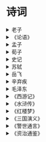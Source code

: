 # 诗词

<details>
  <summary>老子</summary>

> 合抱之木，生于毫末；九层之台，起于累土；千里之行，始于足下。 ——《老子·德经·第六十四章》

> 慎终如始，则无败事。 ——《老子·德经·第六十四章》

</details>

<details>
  <summary>《论语》</summary>

> 不患无位，患所以立；不患莫己知，求为可知也。 ——《论语·里仁篇》

> 见贤思齐焉，见不贤而内自省也。 ——《论语·里仁篇》

</details>

<details>
  <summary>孟子</summary>

> 故天将降大任于是人也，必先苦其心志，劳其筋骨，饿其体肤，空乏其身，行拂乱其所为——《孟子·告子章句下·第十五节》

> 穷则独善其身，达则兼善天下。——《孟子·尽心章句上·第九节》

> 人之忌，在好为人师。——《孟子·离娄章句上·第二十三节》

> 无为其所不为，无欲其所不欲，如此而已矣。——《孟子·尽心章句上·第十七节》

> 行有不得者，皆反求诸己，其身正而天下归之。——《孟子·离娄章句上·第四节》

> 君子不怨天，不尤人。——《孟子·公孙丑章句下·第十三节》

> 富贵不能淫，贫贱不能移，威武不能屈。——《孟子·滕文公章句下·第二节》

> 劳心者治人，劳力者治于人——《孟子·滕文公章句上·第四节》

> 贤者以其昭昭，使人昭昭；今以其昏昏，使人昭昭。——《孟子·尽心章句下·第二十节》

> 自暴者，不可与有言也；自弃者，不可与有为也。——《孟子·离娄章句上·第十节》

> 尽信书，则不如无书。——《孟子·尽心章句下·第三节》

> 穷不失义，达不离道。——《孟子·尽心章句上·第九节》

> 人有不为也，而后可以有为。——《孟子·离娄章句下·第八节》

> 古之人，得志，泽加于民；不得志，修身见于世。穷则独善其身，达则兼善天下。——《孟子·尽心章句上·第九节》

> 爱人者人恒爱之，敬人者人恒敬之。——《孟子·离娄章句下·第二十八节》

> 天时不如地利，地利不如人和。——《孟子·公孙丑章句下·第一节》

> 恻隐之心，仁之端也；羞恶之心，义之端也；辞让之心，礼之端也；是非之心，智之端也。——《孟子·公孙丑章句上·第六节》

> 人不可以无耻。无耻之耻，无耻矣。——《孟子·尽心章句上·第六节》

> 仁者如射，射者正己而后发。发而不中，不怨胜己者，反求诸己而已矣。——《孟子·公孙丑章句上·第七节》

> 权，然后知轻重；度，然后知长短。——《孟子·梁惠王章句上·第八节》

> 我善养吾浩然之气。——《孟子·公孙丑章句上·第二节》

> 其进锐者，其退速。——《孟子·尽心章句上·第四十四节》

> 恭者不侮人，俭者不夺人。——《孟子·离娄章句上·第十六节》

> 出于其类，拔乎其萃——《孟子·公孙丑章句上·第二节》

> 老吾老，以及人之老；幼吾幼，以及人之幼。——《孟子·梁惠王章句上·第八节》

> 登泰山而小天下。——《孟子·尽心章句上·第二十四节》

> 生于忧患而死于安乐——《孟子·告子章句下·第十五节》

> 如欲平治天下，当今之世，舍我其谁也？——《孟子·公孙丑章句下·第十三节》

> 人有不为也，而后可以有为。——《孟子·离娄章句下·第八节》

> 夫人必自侮，然后人侮之；家必自毁，而后人毁之；国必自伐，而后人伐之。——《孟子·离娄章句上·第八节》

> 民为贵，社稷次之，君为轻。——《孟子·尽心章句下·第十四节》

> 得道者多助，失道者寡助。——《孟子·公孙丑章句下·第一节》

> 资之深，则取之左右逢其原——《孟子·离娄章句下·第十四节》

> 道在迩而求诸远，事在易而求之难。——《孟子·离娄章句上·第十一节》

> 大人者，不失其赤子之心者也。——《孟子·离娄章句下·第十二节》

> 富贵不能淫，贫贱不能移，威武不能屈。——《孟子·滕文公章句下·第二节》

> 有不虞之誉，有求全之毁。——《孟子·离娄章句上·第二十一节》

> 君子之泽五世而斩——《孟子·离娄章句下·第二十二节》

> 不孝有三，无后为大。——《孟子·离娄章句上·第二十六节》

> 诚者，天之道也；思诚者，人之道也。至诚而不动者，未之有也；不诚，未有能动者也。——《孟子·离娄章句上·第十二节》

> 以若所为，求若所欲，犹缘木而求鱼也。——《孟子·梁惠王章句上·第八节》

> 上有好者，下必有甚焉者矣。——《孟子·滕文公章句上·第二节》

> 不耻不若人，何若人有？——《孟子·尽心章句上·第七节》

> 以力服人者，非心服也，力不赡也；以德服人者，中心悦而诚服也——《孟子·公孙丑章句上·第三节》

> 君子有终身之忧，无一朝之患也。——《孟子·离娄章句下·第二十八节》

> 听其言也，观其眸子，人焉廋哉？——《孟子·离娄章句上·第十五节》

> 天下之本在国，国之本在家，家之本在身。——《孟子·离娄章句上·第五节》

> 君之视臣如手足；则臣视君如腹心；君之视臣如犬马，则臣视君如国人；君之视臣如土芥，则臣视君如寇雠。——《孟子·离娄章句下·第三节》

> 居移气，养移体——《孟子·尽心章句上·第三十六节》

> 苟得其养，无物不长；苟失其养，无物不消。——《孟子·告子章句上·第八节》

</details>

<details>
  <summary>荀子</summary>

> 自知者不怨人，知命者不怨天；怨人者穷，怨天者无志。 ——《荀子·荣辱》

</details>

<details>
  <summary>史记</summary>

> 仁者爱万物而智者备祸於未形，不仁不智，何以为国？——《史记·赵世家》

> 鉴於水者见面之容，鉴於人者知吉与凶——《史记·七十列传·范睢蔡泽列传》

> 善用兵者不以短击长，而以长击短。——《史记·淮阴侯列传》

> 安危在出令，存亡在所任——《史记·楚元王世家》

> 以权利合者，权利尽而交疏——《史记·郑世家》

> 故音乐者，所以动荡血脉，通流精神而和正心也。——《史记·乐书》

> 一日不作，百日不食。——《史记·三十世家·赵世家》

> 智足以拒谏，言足以饰非——《史记·汲郑列传》

> 百里不贩樵，千里不贩籴。——《史记·七十列传·货殖列传》

> 道之以政，齐之以刑，民免而无耻。道之以德，齐之以礼，有耻且格。——《史记·七十列传·酷吏列传》

> 将受命之日则忘其家，临军约束则忘其亲，援枹鼓之急则忘其身。——《史记·七十列传·司马穰苴列传》

> 法之不行，自于贵戚。——《史记·秦本纪》

> 置将不善，壹败涂地——《史记·高祖本纪》

> 本富为上，末富次之，奸富最下。——《史记·七十列传·货殖列传》

> 狂夫之言，圣人择焉——《史记·七十列传·淮阴侯列传》

> 项王军壁垓下，兵少食尽，汉军及诸侯兵围之数重。——司马迁《项羽之死》

> 食人之食者死人之事，吾岂可以乡利倍义乎！——《史记·七十列传·淮阴侯列传》

> 国有贤相良将，民之师表也。——《史记·七十列传·太史公自序》

> 将顺其美，匡救其恶，故上下能哙亲也——《史记·管晏列传》

> 狡兔死，良狗亨；高鸟尽，良弓藏；敌国破，谋臣亡。——《史记·七十列传·淮阴侯列传》

> 重足而立，侧目而视矣！——《史记·汲郑列传》

> 楚虽三户，亡秦必楚——《史记·十二本纪·项羽本纪》

> 宁为鸡口，无为牛後。——《史记·七十列传·苏秦列传》

> 农不出则乏其食，工不出则乏其事，商不出则三宝绝，虞不出则财匮少。——《史记·七十列传·货殖列传》

> 痿人不忘起，盲者不忘视——《史记·七十列传·韩信卢绾列传》

> 养虎自遗患——《史记·十二本纪·项羽本纪》

> 黄金有疵，白玉有瑕。——《史记·七十列传·龟策列传》

> 一死一生，乃知交情。一贫一富，乃知交态。——《史记·七十列传·汲郑列传》

> 父慈子孝，夫信妻贞，家之福也。——《史记·七十列传·范雎蔡泽列传》

> 富贵多士，贫贱寡友——《史记·七十列传·孟尝君列传》

> 君子以义死难，视死如归——《史记·七十列传·范雎蔡泽列传》

> 婚姻者，居屋之大伦也。——《史记·七十列传·儒林列传》

> 门不夜关，道不拾遗。——《史记·七十列传·循吏列传》

> 欲而不知，失其所以欲；有而不知足，失其所以有——《史记·七十列传·范雎蔡泽列传》

> 治国之道，富民为始；富民之要，在於节俭。——《史记·七十列传·平津侯主父列传》

> 深谋远虑，行军用兵之道——《史记·三十世家·陈涉世家》

> 始之易，终之难也。——《史记·七十列传·春申君列传》

> 进退盈缩，与时变化，圣人之常道也。——《史记·七十列传·范雎蔡泽列传》

> 吾与富贵而诎於人，宁贫贱而轻世肆志焉。——《史记·七十列传·鲁仲连邹阳列传》

> 大名之下，难以久居——《史记·三十世家·越王勾践世家》

> 治世不一道，便国不法古。——《史记·七十列传·商君列传》

> 民人以食为天。——《史记·七十列传·郦生陆贾列传》

> 道之以德，齐之以礼，有耻且格。——《史记·七十列传·酷吏列传》

> 恃德者昌，恃力者亡。——《史记·七十列传·商君列传》

> 人固未易知，知人亦未易也。——《史记·七十列传·范雎蔡泽列传》

> 人众者胜天，天定亦能破人。——《史记·七十列传·伍子胥列传》

> 智者举事，因祸为福，转败为功。——《史记·七十列传·苏秦列传》

> 为善者，天报之以福；为非者，天报之以殃。——《史记·七十列传·吴王濞列传》

> 君为社稷死则死之，为社稷亡则亡之。——《史记·三十世家·齐太公世家》

> 将在军，君令有所不受。——《史记·七十列传·司马穰苴列传》

> 夫利，百物之所生也，天地之所载也，而有专之，其害多矣。——《史记·十二本纪·周本纪》

> 以书御者不尽马之情，以古制今者不达事之变——《史记·三十世家·赵世家》

> 人貌荣名，岂有既乎！——《史记·七十列传·游侠列传》

> 牵牛径人田，田主夺之牛。径则有罪矣，夺之牛，不亦甚乎？——《史记·三十世家·陈杞世家》

> 鄙语曰“骄子不孝”，非恶言也。——《史记·三十世家·梁孝王世家》

</details>

<details>
  <summary>苏轼</summary>

> 人生如逆旅，我亦是行人。——苏轼《临江仙·送钱穆父》

> 十年生死两茫茫，不思量，自难忘。——苏轼《江城子·乙卯正月二十日夜记梦》

> 春宵一刻值千金，花有清香月有阴。——苏轼《春宵·春宵一刻值千金》

> 休对故人思故国，且将新火试新茶。诗酒趁年华。——苏轼《望江南·超然台作》

> 人间有味是清欢。——苏轼《浣溪沙·细雨斜风作晓寒》

> 粗缯大布裹生涯，腹有诗书气自华。——苏轼《和董传留别》

> 人生到处知何似，应似飞鸿踏雪泥。——苏轼《和子由渑池怀旧》

> 此心安处是吾乡。——苏轼《少年游·南海归赠王定国侍人寓娘》

> 小舟从此逝，江海寄余生。——苏轼《临江仙·夜饮东坡醒复醉》

> 一点浩然气，千里快哉风。——苏轼《水调歌头·黄州快哉亭赠张偓佺》

> 大江东去，浪淘尽，千古风流人物。——苏轼《念奴娇·赤壁怀古》

> 竹外桃花三两枝，春江水暖鸭先知。——苏轼《惠崇春江晚景 / 惠崇春江晓景》

> 人似秋鸿来有信，事如春梦了无痕。——苏轼《正月二十日与潘郭二生出郊寻春忽记去年是日同至女王城作诗乃和前韵》

> 一蓑烟雨任平生。——苏轼《定风波·莫听穿林打叶声》

> 夜来幽梦忽还乡，小轩窗，正梳妆。相顾无言，惟有泪千行。——苏轼《江城子·乙卯正月二十日夜记梦》

> 万事到头都是梦，休休。明日黄花蝶也愁。——苏轼《南乡子·重九涵辉楼呈徐君猷》

> 枝上柳绵吹又少。天涯何处无芳草。——苏轼《蝶恋花·春景》

> 诗酒趁年华。——苏轼《望江南·超然台作》

> 一别都门三改火，天涯踏尽红尘。——苏轼《临江仙·送钱穆父》

> 水光潋滟晴方好，山色空蒙雨亦奇。——苏轼《饮湖上初晴后雨二首·其二》

> 缺月挂疏桐，漏断人初静。——苏轼《卜算子·黄州定慧院寓居作》

> 世事一场大梦，人生几度秋凉？——苏轼《西江月·世事一场大梦》

> 长恨此身非我有，何时忘却营营。——苏轼《临江仙·夜饮东坡醒复醉》

> 柳庭风静人眠昼，昼眠人静风庭柳。——苏轼《菩萨蛮·回文夏闺怨》

> 花褪残红青杏小。燕子飞时，绿水人家绕。——苏轼《蝶恋花·春景》

> 明月几时有？把酒问青天。——苏轼《水调歌头·丙辰中秋》

> 墙外行人，墙里佳人笑。——苏轼《蝶恋花·春景》

> 相逢一醉是前缘，风雨散、飘然何处。——苏轼《鹊桥仙·七夕》

> 老夫聊发少年狂，左牵黄，右擎苍，锦帽貂裘，千骑卷平冈。——苏轼《江城子·密州出猎》

> 中秋谁与共孤光。把盏凄然北望。——苏轼《西江月·世事一场大梦》

> 此生此夜不长好，明月明年何处看。——苏轼《阳关曲 / 中秋月》

> 但愿人长久，千里共婵娟。——苏轼《水调歌头·丙辰中秋》

> 欲把西湖比西子，淡妆浓抹总相宜。——苏轼《饮湖上初晴后雨二首·其二》

> 日啖荔枝三百颗，不辞长作岭南人。——苏轼《惠州一绝》

> 博观而约取，厚积而薄发，吾告子止于此矣。——苏轼《稼说送张琥》

> 谁道人生无再少？门前流水尚能西！休将白发唱黄鸡。——苏轼《浣溪沙·游蕲水清泉寺》

> 竹杖芒鞋轻胜马，谁怕？——苏轼《定风波·莫听穿林打叶声》

> 黑云翻墨未遮山，白雨跳珠乱入船。——苏轼《六月二十七日望湖楼醉书》

> 一年好景君须记，最是橙黄橘绿时。——苏轼《赠刘景文 / 冬景》

> 惆怅东栏一株雪，人生看得几清明。——苏轼《东栏梨花》

> 殷勤昨夜三更雨，又得浮生一日凉。——苏轼《鹧鸪天·林断山明竹隐墙》

> 回首向来萧瑟处，归去，也无风雨也无晴。——苏轼《定风波·莫听穿林打叶声》

> 似花还似非花，也无人惜从教坠。——苏轼《水龙吟·次韵章质夫杨花词》

> 心似已灰之木，身如不系之舟。——苏轼《自题金山画像》

> 何日功成名遂了，还乡，醉笑陪公三万场。——苏轼《南乡子·和杨元素时移守密州》

> 不识庐山真面目，只缘身在此山中。——苏轼《题西林壁》

> 问汝平生功业，黄州惠州儋州。——苏轼《自题金山画像》

> 庐山烟雨浙江潮，未至千般恨不消。——苏轼《庐山烟雨浙江潮》

> 荷尽已无擎雨盖，菊残犹有傲霜枝。——苏轼《赠刘景文 / 冬景》

> 休言万事转头空，未转头时皆梦。——苏轼《西江月·平山堂》

> 若言琴上有琴声，放在匣中何不鸣？——苏轼《琴诗》

> 只恐夜深花睡去，故烧高烛照红妆。——苏轼《海棠》

> 几时归去，作个闲人。——苏轼《行香子·述怀》

> 但远山长，云山乱，晓山青。——苏轼《行香子·过七里濑》

> 宁可食无肉，不可居无竹。——苏轼《於潜僧绿筠轩》

> 莫听穿林打叶声，何妨吟啸且徐行。——苏轼《定风波·莫听穿林打叶声》

> 九死南荒吾不恨，兹游奇绝冠平生。——苏轼《六月二十日夜渡海》

> 试问岭南应不好，却道：此心安处是吾乡。——苏轼《定风波·南海归赠王定国侍人寓娘》

> 枝上柳绵吹又少，天涯何处无芳草！——苏轼《蝶恋花·春景》

> 彩线轻缠红玉臂，小符斜挂绿云鬟。佳人相见一千年。——苏轼《浣溪沙·端午》

> 常羡人间琢玉郎，天应乞与点酥娘。——苏轼《定风波·南海归赠王定国侍人寓娘》

> 墙里秋千墙外道。墙外行人，墙里佳人笑。——苏轼《蝶恋花·春景》

> 对一张琴，一壶酒，一溪云。——苏轼《行香子·述怀》

> 东风袅袅泛崇光，香雾空蒙月转廊。——苏轼《海棠·东风袅袅泛崇光》

> 梨花淡白柳深青，柳絮飞时花满城。——苏轼《东栏梨花》

> 天涯何处无芳草！——苏轼《蝶恋花·春景》

> 横看成岭侧成峰，远近高低各不同。——苏轼《题西林壁》

> 清夜无尘，月色如银。——苏轼《行香子·述怀》

> 酒贱常愁客少，月明多被云妨。——苏轼《西江月·世事一场大梦》

> 细看来，不是杨花，点点是离人泪。——苏轼《水龙吟·次韵章质夫杨花词》

> 春未老，风细柳斜斜。——苏轼《望江南·超然台作》

> 可惜一溪风月，莫教踏碎琼瑶。——苏轼《西江月·顷在黄州》

> 叹隙中驹，石中火，梦中身。——苏轼《行香子·述怀》

> 细雨斜风作晓寒。淡烟疏柳媚晴滩。——苏轼《浣溪沙·元丰七年十二月二十四日从泗州刘倩叔游南山》

> 一朵芙蕖，开过尚盈盈。——苏轼《江神子·江景》

> 酒困路长惟欲睡，日高人渴漫思茶。——苏轼《浣溪沙·簌簌衣巾落枣花》

> 暮云收尽溢清寒。银汉无声转玉盘。——苏轼《阳关曲 / 中秋月》

> 会挽雕弓如满月，西北望，射天狼。——苏轼《江城子·密州出猎》

> 且趁闲身未老，尽放我、些子疏狂。——苏轼《满庭芳·蜗角虚名》

> 陌上花开蝴蝶飞，江山犹是昔人非。——苏轼《陌上花三首》

> 云散月明谁点缀？天容海色本澄清。——苏轼《六月二十日夜渡海》

> 明月如霜，好风如水，清景无限。——苏轼《永遇乐·彭城夜宿燕子楼》

> 万里归来颜愈少，微笑，笑时犹带岭梅香。——苏轼《定风波·南海归赠王定国侍人寓娘》

> 料峭春风吹酒醒，微冷，山头斜照却相迎。——苏轼《定风波·三月七日》

> 我与使君皆白首，休夸少年风流。——苏轼《临江仙·惠州改前韵》

> 与谁同坐。明月清风我。——苏轼《点绛唇·闲倚胡床》

> 山下兰芽短浸溪，松间沙路净无泥。潇潇暮雨子规啼。——苏轼《浣溪沙·游蕲水清泉寺》

> 春色三分，二分尘土，一分流水。——苏轼《水龙吟·次韵章质夫杨花词》

> 夜饮东坡醒复醉，归来仿佛三更。家童鼻息已雷鸣。——苏轼《临江仙·夜饮东坡醒复醉》

> 人有悲欢离合，月有阴晴圆缺，此事古难全。——苏轼《水调歌头·丙辰中秋》

> 知君仙骨无寒暑。——苏轼《木兰花令·次马中玉韵》

> 千里孤坟，无处话凄凉。——苏轼《江城子·乙卯正月二十日夜记梦》

> 一叶舟轻，双桨鸿惊。——苏轼《行香子·过七里濑》

> 微雨过，小荷翻。榴花开欲然。——苏轼《阮郎归·初夏》

> 蜗角虚名，蝇头微利，算来著甚干忙。——苏轼《满庭芳·蜗角虚名》

> 燕子飞时，绿水人家绕。——苏轼《蝶恋花·春景》

> 一寸相思一寸灰。——苏轼《南乡子·集句》

> 遥想公瑾当年，小乔初嫁了，雄姿英发。——苏轼《念奴娇·赤壁怀古》

> 小轩窗。正梳妆。相顾无言，惟有泪千行。——苏轼《江城子·乙卯正月二十日夜记梦》

> 人生如梦，一尊还酹江月。——苏轼《念奴娇·赤壁怀古》

> 笑渐不闻声渐悄，多情却被无情恼。——苏轼《蝶恋花·春景》

> 但屈指西风几时来，又不道流年暗中偷换。——苏轼《洞仙歌·冰肌玉骨》

> 冰肌玉骨，自清凉无汗。——苏轼《洞仙歌·冰肌玉骨》

> 大勇若怯，大智若愚。——苏轼《贺欧阳少师致仕启》

> 无肉令人瘦，无竹令人俗。——苏轼《於潜僧绿筠轩》

> 试上超然台上看，半壕春水一城花。——苏轼《望江南·超然台作》

> 待浮花、浪蕊都尽，伴君幽独。——苏轼《贺新郎·夏景》

> 雪沫乳花浮午盏，蓼茸蒿笋试春盘。——苏轼《浣溪沙·细雨斜风作晓寒》

> 惊起却回头，有恨无人省。——苏轼《卜算子·黄州定慧院寓居作》

> 重重叠叠上瑶台，几度呼童扫不开。——苏轼《花影》

> 占得人间一味愚。——苏轼《南乡子·自述》

> 纵使相逢应不识，尘满面，鬓如霜。——苏轼《江城子·乙卯正月二十日夜记梦》

> 灯火钱塘三五夜，明月如霜，照见人如画。——苏轼《蝶恋花·密州上元》

> 泥上偶然留指爪，鸿飞那复计东西。——苏轼《和子由渑池怀旧》

> 自笑平生为口忙，老来事业转荒唐。——苏轼《初到黄州》

> 寄蜉蝣于天地，渺沧海之一粟。——苏轼《前赤壁赋》

> 斜风细雨不须归。——苏轼《浣溪沙·渔父》

> 用舍由时，行藏在我，袖手何妨闲处看。——苏轼《沁园春·孤馆灯青》

> 玉骨那愁瘴雾，冰姿自有仙风。——苏轼《西江月·梅花》

> 时见幽人独往来，缥缈孤鸿影。——苏轼《卜算子·黄州定慧院寓居作》

> 此身如传舍，何处是吾乡。——苏轼《临江仙·送王缄》

> 影孤怜夜永。永夜怜孤影。——苏轼《菩萨蛮·回文秋闺怨》

> 莺初解语，最是一年春好处。——苏轼《减字木兰花·莺初解语》

> 相顾无言，惟有泪千行。——苏轼《江城子·乙卯正月二十日夜记梦》

> 欲寄相思千点泪，流不到，楚江东。——苏轼《江神子·恨别》

> 长记平山堂上，欹枕江南烟雨，杳杳没孤鸿。——苏轼《水调歌头·黄州快哉亭赠张偓佺》

> 凤凰山下雨初晴，水风清，晚霞明。——苏轼《江城子·江景》

> 江山风月，本无常主，闲者便是主人。——苏轼《临皋闲题》

> 烟雨暗千家。——苏轼《望江南·超然台作》

> 东武望余杭，云海天涯两渺茫。——苏轼《南乡子·和杨元素时移守密州》

> 照野弥弥浅浪，横空隐隐层霄。——苏轼《西江月·顷在黄州》

> 参横斗转欲三更，苦雨终风也解晴。——苏轼《六月二十日夜渡海》

> 蒌蒿满地芦芽短，正是河豚欲上时。——苏轼《惠崇春江晚景 / 惠崇春江晓景》

> 不用诉离觞，痛饮从来别有肠。——苏轼《南乡子·和杨元素时移守密州》

> 去年相送，馀杭门外，飞雪似杨花。——苏轼《少年游·润州作》

> 人老簪花不自羞，花应羞上老人头。——苏轼《吉祥寺赏牡丹》

> 古之立大事者，不惟有超世之才，亦必有坚忍不拔之志。——苏轼《晁错论》

> 天下有大勇者，卒然临之而不惊，无故加之而不怒。——苏轼《留侯论》

> 我本无家更安往，故乡无此好湖山。——苏轼《六月二十七日望湖楼醉书》

> 卷地风来忽吹散，望湖楼下水如天。——苏轼《六月二十七日望湖楼醉书》

> 多情却被无情恼。——苏轼《蝶恋花·春景》

> 何处飞来双白鹭，如有意，慕娉婷。——苏轼《江城子·江景》

> 手红冰碗藕，藕碗冰红手。——苏轼《菩萨蛮·回文夏闺怨》

> 林断山明竹隐墙。乱蝉衰草小池塘。——苏轼《鹧鸪天·林断山明竹隐墙》

> 有情风万里卷潮来，无情送潮归。——苏轼《八声甘州·寄参寥子》

> 轻汗微微透碧纨，明朝端午浴芳兰。——苏轼《浣溪沙·端午》

> 归去来兮，吾归何处？——苏轼《满庭芳·归去来兮》

> 长江绕郭知鱼美，好竹连山觉笋香。——苏轼《初到黄州》

> 东风知我欲山行，吹断檐间积雨声。——苏轼《新城道中二首》

> 火冷灯稀霜露下，昏昏雪意云垂野。——苏轼《蝶恋花·密州上元》

> 我欲乘风归去，又恐琼楼玉宇，高处不胜寒。——苏轼《水调歌头·明月几时有》

> 依然一笑作春温。——苏轼《临江仙·送钱穆父》

> 无波真古井，有节是秋筠。——苏轼《临江仙·送钱穆父》

> 不似天涯，卷起杨花似雪花。——苏轼《减字木兰花·立春》

> 君臣一梦，今古空名。——苏轼《行香子·过七里濑》

> 与君世世为兄弟，更结来生未了因。——苏轼《狱中寄子由二首·其一》

> 三过平山堂下，半生弹指声中。——苏轼《西江月·平山堂》

> 对酒卷帘邀明月，风露透窗纱。——苏轼《少年游·润州作》

> 翻空白鸟时时见，照水红蕖细细香。——苏轼《鹧鸪天·林断山明竹隐墙》

> 故国神游，多情应笑我，早生华发。——苏轼《念奴娇·赤壁怀古》

> 香汗薄衫凉，凉衫薄汗香。——苏轼《菩萨蛮·回文夏闺怨》

> 墨云拖雨过西楼。——苏轼《江城子》

> 酒醒还醉醉还醒，一笑人间今古。——苏轼《渔父·渔父醒》

> 料得年年肠断处，明月夜，短松冈。——苏轼《江城子·乙卯正月二十日夜记梦》

> 若对此君仍大嚼，世间那有扬州鹤？——苏轼《於潜僧绿筠轩》

> 浮名浮利，虚苦劳神。——苏轼《行香子·述怀》

> 四面垂杨十里荷，问云何处最花多。——苏轼《浣溪沙·荷花》

> 风起。雪飞炎海变清凉。——苏轼《定风波·南海归赠王定国侍人寓娘》

> 高情已逐晓云空。不与梨花同梦。——苏轼《西江月·梅花》

> 簌簌衣巾落枣花，村南村北响缫车，牛衣古柳卖黄瓜。——苏轼《浣溪沙·簌簌衣巾落枣花》

> 休对故人思故国，且将新火试新茶。——苏轼《望江南·超然台作》

> 敲门都不应，倚杖听江声。——苏轼《临江仙·夜饮东坡醒复醉》

> 何夜无月？何处无竹柏？但少闲人如吾两人者耳。——苏轼《记承天寺夜游 / 记承天夜游》

> 明眸皓齿谁复见，只有丹青余泪痕。——苏轼《虢国夫人夜游图》

> 回首长安佳丽地，三十年前，我是风流帅。——苏轼《蝶恋花·送潘大临》

> 雪似故人人似雪，虽可爱，有人嫌。——苏轼《江神子·黄昏犹是雨纤纤》

> 不用思量今古，俯仰昔人非。——苏轼《八声甘州·寄参寥子》

> 笑时犹带岭梅香。试问岭南应不好。——苏轼《定风波·南海归赠王定国侍人寓娘》

> 夜阑风静欲归时，惟有一江明月碧琉璃。——苏轼《虞美人·有美堂赠述古》

> 江南好，千钟美酒，一曲满庭芳。——苏轼《满庭芳·蜗角虚名》

> 人生识字忧患始，姓名粗记可以休。——苏轼《石苍舒醉墨堂》

> 松间沙路净无泥，潇潇暮雨子规啼。——苏轼《浣溪沙·游蕲水清泉寺》

> 送行无酒亦无钱，劝尔一杯菩萨泉。——苏轼《武昌酌菩萨泉送王子立》

> 任酒花白，眼花乱，烛花红。——苏轼《行香子·秋与》

> 天气乍凉人寂寞，光阴须得酒消磨。——苏轼《浣溪沙·荷花》

> 与谁同坐。——苏轼《点绛唇·闲倚胡床》

> 数亩荒园留我住，半瓶浊酒待君温。——苏轼《正月二十日往岐亭郡人潘古郭三人送余于女王城东禅庄院》

> 今年春尽，杨花似雪，犹不见还家。——苏轼《少年游·润州作》

> 罗浮山下四时春，卢橘杨梅次第新。——苏轼《惠州一绝 / 食荔枝》

> 哀吾生之须臾，羡长江之无穷。——苏轼《前赤壁赋》

> 得人之道，在于知人；知人之法，在于责实。——《宋史·列传·卷九十七》

> 羽扇纶巾，谈笑间，樯橹灰飞烟灭。——苏轼《念奴娇·赤壁怀古》

> 凭高眺远，见长空万里，云无留迹。——苏轼《念奴娇·中秋》

> 酥胸斜抱天边月，玉手轻弹水面冰。——苏轼《鹧鸪天·佳人》

> 门前流水尚能西！——苏轼《浣溪沙·游蕲水清泉寺》

> 故山知好在，孤客自悲凉。——苏轼《临江仙·送王缄》

> 堪笑兰台公子，未解庄生天籁，刚道有雌雄。——苏轼《水调歌头·黄州快哉亭赠张偓佺》

> 忘却成都来十载，因君未免思量。——苏轼《临江仙·送王缄》

> 乱石穿空，惊涛拍岸，卷起千堆雪。——苏轼《念奴娇·赤壁怀古》

> 明年岂无年，心事恐蹉跎。——苏轼《守岁》

> 明年岂无年，心事恐蹉跎。——苏轼《守岁》

> 轻云薄雾，总是少年行乐处。——苏轼《减字木兰花·春月》

> 酒酣胸胆尚开张，鬓微霜，又何妨！——苏轼《江城子·密州出猎》

> 十日春寒不出门，不知江柳已摇村。——苏轼《正月二十日往岐亭郡人潘古郭三人送余于女王城东禅庄院》

> 落日绣帘卷，亭下水连空。——苏轼《水调歌头·黄州快哉亭赠张偓佺》

> 都将万事，付与千钟。——苏轼《行香子·秋与》

> 刚被太阳收拾去，却教明月送将来。——苏轼《花影》

> 歌管楼台声细细，秋千院落夜沉沉。——苏轼《春宵》

> 挟飞仙以遨游，抱明月而长终。——苏轼《前赤壁赋》

> 梦到故园多少路，酒醒南望隔天涯。——苏轼《浣溪沙·山色横侵蘸晕霞》

> 解鞍欹枕绿杨桥，杜宇一声春晓。——苏轼《西江月·顷在黄州》

> 惟江上之清风，与山间之明月，耳得之而为声，目遇之而成色，取之无禁，用之不竭。——苏轼《前赤壁赋》

> 去年今日关山路，细雨梅花正断魂。——苏轼《正月二十日往岐亭郡人潘古郭三人送余于女王城东禅庄院》

> 是处青山可埋骨，他年夜雨独伤神。——苏轼《狱中寄子由二首·其一》

> 休将白发唱黄鸡。——苏轼《浣溪沙·游蕲水清泉寺》

> 与客携壶上翠微，江涵秋影雁初飞，尘世难逢开口笑，年少，菊花须插满头归。——苏轼《定风波·重阳》

> 人生到处萍飘泊。——苏轼《醉落魄（席上呈元素）》

> 乐事回头一笑空。——苏轼《采桑子·润州多景楼与孙巨源相遇》

> 起舞徘徊风露下，今夕不知何夕。——苏轼《念奴娇·中秋》

> 绿槐高柳咽新蝉。——苏轼《阮郎归·初夏》

> 文起八代之衰，而道济天下之溺；忠犯人主之怒，而勇夺三军之帅：此岂非参天地，关盛衰，浩然而独存者乎？——苏轼《潮州韩文公庙碑》

> 凭仗飞魂招楚些，我思君处君思我。——苏轼《蝶恋花·暮春别李公择》

> 东风未肯入东门，走马还寻去岁村。——苏轼《正月二十日与潘郭二生出郊寻春忽记去年是日同至女王城作诗乃和前韵》

> 佳人相见一千年。——苏轼《浣溪沙·端午》

> 燕子楼空，佳人何在，空锁楼中燕。——苏轼《永遇乐·彭城夜宿燕子楼》

> 簌簌无风花自堕。——苏轼《蝶恋花·暮春别李公择》

> 月明千里照平沙。——苏轼《浣溪沙·山色横侵蘸晕霞》

> 障泥未解玉骢骄，我欲醉眠芳草。——苏轼《西江月·顷在黄州》

> 菊暗荷枯一夜霜。新苞绿叶照林光。——苏轼《浣溪沙·咏橘》

> 君是南山遗爱守，我为剑外思归客。——苏轼《满江红·江汉西来》

> 当时共客长安，似二陆初来俱少年。——苏轼《沁园春·孤馆灯青》

> 桃花流水鳜鱼肥。——苏轼《浣溪沙·渔父》

> 儿童强不睡，相守夜欢哗。——苏轼《守岁》

> 清风徐来，水波不兴。——苏轼《前赤壁赋》

> 不似秋光，只与离人照断肠。——苏轼《减字木兰花·春月》

> 不知天上宫阙，今夕是何年。——苏轼《水调歌头·丙辰中秋》

> 尽道清歌传皓齿，风起，雪飞炎海变清凉。——苏轼《定风波·南海归赠王定国侍人寓娘》

> 有笔头千字，胸中万卷；致君尧舜，此事何难？——苏轼《沁园春·孤馆灯青》

> 黄州好猪肉，价贱如泥土。——苏轼《猪肉颂》

> 燕子飞时，绿水人家绕。枝上柳绵吹又少。——苏轼《蝶恋花·春景》

> 为报倾城随太守，亲射虎，看孙郎。——苏轼《江城子·密州出猎》

> 努力尽今夕，少年犹可夸。——苏轼《守岁》

> 自我来黄州，已过三寒食。——苏轼《寒食雨二首》

> 霜降水痕收。——苏轼《南乡子·重九涵辉楼呈徐君猷》

> 谁家水调唱歌头。——苏轼《南歌子·游赏》

> 去年相送，余杭门外，飞雪似杨花。——苏轼《少年游·润州作》

> 故垒西边，人道是，三国周郎赤壁。——苏轼《念奴娇·赤壁怀古》

> 微雨如酥，草色遥看近却无。——苏轼《减字木兰花·莺初解语》

> 春衫犹是，小蛮针线，曾湿西湖雨。——苏轼《青玉案·送伯固归吴中》

> 未成小隐聊中隐，可得长闲胜暂闲。——苏轼《六月二十七日望湖楼醉书》

> 往日崎岖还记否，路长人困蹇驴嘶。——苏轼《和子由渑池怀旧》

> 壬戌之秋，七月既望，苏子与客泛舟游于赤壁之下。——苏轼《前赤壁赋》

> 乳燕飞华屋。——苏轼《贺新郎·夏景》

> 帐底吹笙香吐麝，更无一点尘随马。——苏轼《蝶恋花·密州上元》

> 蓝桥何处觅云英。只有多情流水、伴人行。——苏轼《南歌子·寓意》

> 天涯流落思无穷！——苏轼《江神子·恨别》

> 二分尘土，一分流水。——苏轼《水龙吟·次韵章质夫杨花词》

> 不恨此花飞尽，恨西园、落红难缀。——苏轼《水龙吟·次韵章质夫杨花词》

> 世路无穷，劳生有限，似此区区长鲜欢。——苏轼《沁园春·孤馆灯青》

> 山高月小，水落石出。——苏轼《后赤壁赋》

> 若待得君来向此，花前对酒不忍触。——苏轼《贺新郎·夏景》

> 庭下如积水空明，水中藻、荇交横，盖竹柏影也。——苏轼《记承天寺夜游 / 记承天夜游》

> 起舞弄清影，何似在人间？——苏轼《水调歌头·明月几时有》

> 谁似东坡老，白首忘机。——苏轼《八声甘州·寄参寥子》

> 夜阑风静縠纹平。——苏轼《临江仙·夜饮东坡醒复醉》

> 古今如梦，何曾梦觉，但有旧欢新怨。——苏轼《永遇乐·彭城夜宿燕子楼》

> 昨夜霜风。——苏轼《行香子·秋与》

> 豆蔻花梢二月初。——苏轼《南乡子·寒玉细凝肤》

> 榴花开欲然。——苏轼《阮郎归·初夏》

> 江山如画，一时多少豪杰。——苏轼《念奴娇·赤壁怀古》

> 我醉歌时君和，醉倒须君扶我，惟酒可忘忧。——苏轼《水调歌头·安石在东海》

> 孤馆灯青，野店鸡号，旅枕梦残。——苏轼《沁园春·孤馆灯青》

> 老僧已死成新塔，坏壁无由见旧题。——苏轼《和子由渑池怀旧》

> 明日黄花蝶也愁。——苏轼《南乡子·重九涵辉楼呈徐君猷》

> 且夫天地之间，物各有主，苟非吾之所有，虽一毫而莫取。——苏轼《前赤壁赋》

> 步转回廊，半落梅花婉娩香。——苏轼《减字木兰花·春月》

> 轻肌弱骨散幽葩，更将金蕊泛流霞。——苏轼《赵昌寒菊》

> 认得醉翁语，山色有无中。——苏轼《水调歌头·黄州快哉亭赠张偓佺》

> 郎笑藕丝长，长丝藕笑郎。——苏轼《菩萨蛮·回文夏闺怨》

> 元丰六年十月十二日夜，解衣欲睡，月色入户，欣然起行。——苏轼《记承天寺夜游 / 记承天夜游》

> 秋雨晴时泪不晴。——苏轼《南乡子·送述古》

> 天涯倦客，山中归路，望断故园心眼。——苏轼《永遇乐·彭城夜宿燕子楼》

> 今夜送归灯火冷，河塘，堕泪羊公却姓杨。——苏轼《南乡子·和杨元素时移守密州》

> 月出于东山之上，徘徊于斗牛之间。——苏轼《前赤壁赋》

> 还与去年人，共藉西湖草。——苏轼《卜算子·感旧》

> 蜀客到江南，长忆吴山好。——苏轼《卜算子·感旧》

> 持节云中，何日遣冯唐？——苏轼《江城子·密州出猎》

> 破帽多情却恋头。——苏轼《南乡子·重九涵辉楼呈徐君猷》

> 重重似画，曲曲如屏。——苏轼《行香子·过七里濑》

> 多情多感仍多病，多景楼中。——苏轼《采桑子·润州多景楼与孙巨源相遇》

> 浩浩乎如冯虚御风，而不知其所止；飘飘乎如遗世独立，羽化而登仙。——苏轼《前赤壁赋》

> 水枕能令山俯仰，风船解与月裴回。——苏轼《六月二十七日望湖楼醉书》

> 雨洗东坡月色清，市人行尽野人行。——苏轼《东坡》

> 小儿误喜朱颜在，一笑那知是酒红。——苏轼《纵笔三首·其一》

> 渺渺兮予怀，望美人兮天一方。——苏轼《前赤壁赋》

> 三年枕上吴中路。——苏轼《青玉案·送伯固归吴中》

> 霜风渐欲作重阳，熠熠溪边野菊香。——苏轼《捕蝗至浮云岭山行疲苶有怀子由弟二首·其二》

> 村舍外，古城旁。——苏轼《鹧鸪天·林断山明竹隐墙》

> 抛家傍路，思量却是，无情有思。——苏轼《水龙吟·次韵章质夫杨花词》

> 曲港跳鱼，圆荷泻露，寂寞无人见。——苏轼《永遇乐·彭城夜宿燕子楼》

> 惆怅孤帆连夜发，送行淡月微云。——苏轼《临江仙·送钱穆父》

> 纵一苇之所如，凌万顷之茫然。——苏轼《前赤壁赋》

> 天外黑风吹海立，浙东飞雨过江来。——苏轼《有美堂暴雨》

> 无限春风来海上。便与春工。染得桃红似肉红。——苏轼《减字木兰花·立春》

> 西塞山边白鹭飞，散花洲外片帆微。——苏轼《浣溪沙·渔父》

> 山高月小，水落石出——苏轼《后赤壁赋》

> 十年不见老仙翁，壁上龙蛇飞动。——苏轼《西江月·平山堂》

> 杖藜徐步转斜阳。——苏轼《鹧鸪天·林断山明竹隐墙》

> 父老得书知我在，小轩临水为君开。——苏轼《送贾讷倅眉》

> 日暖桑麻光似泼，风来蒿艾气如薰。——苏轼《浣溪沙·软草平莎过雨新》

> 未信此情难系绊，杨花犹有东风管。——苏轼《蝶恋花·蝶懒莺慵春过半》

> 回首暮云远，飞絮搅青冥。——苏轼《水调歌头·昵昵儿女语》

> 寒食后，酒醒却咨嗟。——苏轼《望江南·超然台作》

> 三月七日，沙湖道中遇雨。——苏轼《定风波·莫听穿林打叶声》

> 欲待曲终寻问取，人不见，数峰青。——苏轼《江城子·江景》

> 雨后春容清更丽。——苏轼《蝶恋花·京口得乡书》

> 丙辰中秋，欢饮达旦，大醉，作此篇，兼怀子由。——苏轼《水调歌头·明月几时有》

> 敲门试问野人家。——苏轼《浣溪沙·簌簌衣巾落枣花》

> 天容海色本澄清。——苏轼《六月二十日夜渡海》

> 冻合玉楼寒起粟，光摇银海眩生花。——苏轼《雪后书北台壁二首》

> 杳杳天低鹘没处，青山一发是中原。——苏轼《澄迈驿通潮阁二首》

> 我行日夜向江海，枫叶芦花秋兴长。——苏轼《出颍口初见淮山是日至寿州》

> 不应有恨，何事长向别时圆？——苏轼《水调歌头·明月几时有》

> 万顷风涛不记苏。雪晴江上麦千车。但令人饱我愁无。——苏轼《浣溪沙·万顷风涛不记苏》

> 坐上别愁君未见，归来欲断无肠。——苏轼《临江仙·送王缄》

> 彩线轻缠红玉臂，小符斜挂绿云鬟。——苏轼《浣溪沙·端午》

> 东风吹破千行泪。——苏轼《蝶恋花·京口得乡书》

> 尽是刘郎去后栽。——苏轼《南乡子·席上劝李公择酒》

> 厌伴老儒烹瓠叶，强随举子踏槐花。——苏轼《和董传留别》

> 家童鼻息已雷鸣。——苏轼《临江仙·夜饮东坡醒复醉》

> 莫嫌荦确坡头路，自爱铿然曳杖声。——苏轼《东坡》

> 异时对，黄楼夜景，为余浩叹。——苏轼《永遇乐·彭城夜宿燕子楼》

> 且陶陶、乐尽天真。——苏轼《行香子·述怀》

> 谷雨清明空屈指。——苏轼《天仙子·走马探花花发未》

> 扁舟一棹归何处？家在江南黄叶村。——苏轼《书李世南所画秋景》

> 百年里，浑教是醉，三万六千场。——苏轼《满庭芳·蜗角虚名》

> 今年春浅腊侵年。冰雪破春妍。——苏轼《一丛花·今年春浅侵年》

> 江南腊尽，早梅花开后，分付新春与垂柳。——苏轼《洞仙歌·咏柳》

> 秾艳一枝细看取，芳心千重似束。——苏轼《贺新郎·夏景》

> 白露横江，水光接天。——苏轼《前赤壁赋》

> 水殿风来暗香满。——苏轼《洞仙歌·冰肌玉骨》

> 歌曰：桂棹兮兰桨，击空明兮溯流光。——苏轼《前赤壁赋》

> 到得还来别无事，庐山烟雨浙江潮。——苏轼《庐山烟雨浙江潮》

> 舟中贾客莫漫狂，小姑前年嫁彭郎。——苏轼《李思训画长江绝岛图》

> 乌菱白芡不论钱，乱系青菰裹绿盘。——苏轼《六月二十七日望湖楼醉书》

> 素面翻嫌粉涴，洗妆不褪唇红。——苏轼《西江月·梅花》

> 春牛春杖，无限春风来海上。——苏轼《减字木兰花·立春》

> 天涯流落思无穷。——苏轼《江神子·恨别》

> 佳人犹唱醉翁词，四十三年如电抹。——苏轼《木兰花令·次欧公西湖韵》

> 遥知朔漠多风雪，更待江南半月春。——苏轼《惠崇春江晚景二首 / 惠崇春江晓景二首》

> 盖将自其变者而观之，则天地曾不能以一瞬；自其不变者而观之，则物与我皆无尽也，而又何羡乎！——苏轼《前赤壁赋》

> 午醉未醒红日晚，黄昏帘幕无人卷。——苏轼《蝶恋花·蝶懒莺慵春过半》

> 秋冬雪月，千里一色；——苏轼《放鹤亭记》

> 记取西湖西畔，正春山好处，空翠烟霏。——苏轼《八声甘州·寄参寥子》

> 手弄生绡白团扇，扇手一时似玉。——苏轼《贺新郎·夏景》

> 悄无人、桐阴转午，晚凉新浴。——苏轼《贺新郎·夏景》

> 湖山信是东南美，一望弥千里。——苏轼《虞美人·有美堂赠述古》

> 缥缈危楼紫翠间，良辰乐事古难全。——苏轼《浣溪沙·菊节》

> 但一回醉，一回病，一回慵；朝来庭下，光阴如箭，似无言、有意伤侬。——苏轼《行香子·秋与》

> 回首乱山横。——苏轼《南乡子·送述古》

> 遗民几度垂垂老，游女长歌缓缓归。——苏轼《陌上花三首》

> 鱼翻藻鉴，鹭点烟汀。——苏轼《行香子·过七里濑》

> 山色横侵蘸晕霞，湘川风静吐寒花。——苏轼《浣溪沙·山色横侵蘸晕霞》

> 转朱阁，低绮户，照无眠。——苏轼《水调歌头·明月几时有》

> 梦随风万里，寻郎去处，又还被、莺呼起。——苏轼《水龙吟·次韵章质夫杨花词》

> 云何，当此去，人生底事，来往如梭。——苏轼《满庭芳·归去来兮》

> 夜来风叶已鸣廊。——苏轼《西江月·世事一场大梦》

> 我书意造本无法，点画信手烦推求。——苏轼《石苍舒醉墨堂》

> 江城白酒三杯酽，野老苍颜一笑温。——苏轼《正月二十日与潘郭二生出郊寻春忽记去年是日同至女王城作诗乃和前韵》

> 夜饮东坡醒复醉，归来仿佛三更。——苏轼《临江仙·夜饮东坡醒复醉》

> 轻手，轻手，居士本来无垢。——苏轼《如梦令·水垢何曾相受》

> 知不可乎骤得，托遗响于悲风。——苏轼《前赤壁赋》

> 相与枕藉乎舟中，不知东方之既白。——苏轼《前赤壁赋》

> 两两归鸿欲破群，依依还似北归人。——苏轼《惠崇春江晚景二首 / 惠崇春江晓景二首》

> 朝曦迎客艳重冈，晚雨留人入醉乡。——苏轼《饮湖上初晴后雨二首·其一》

> 小舟横截春江，卧看翠壁红楼起。——苏轼《水龙吟·闾丘大夫孝终公显尝守黄州》

> 春已老，春服几时成。——苏轼《望江南·暮春》

> 三分春色一分愁。——苏轼《临江仙·惠州改前韵》

> 雨暗初疑夜，风回忽报晴。——苏轼《南歌子·寓意》

> 放生鱼鳖逐人来，无主荷花到处开。——苏轼《六月二十七日望湖楼醉书》

> 水清出石鱼可数，林深无人鸟相呼。——苏轼《腊日游孤山访惠勤惠思二僧》

> 念无与为乐者，遂至承天寺寻张怀民。——苏轼《记承天寺夜游 / 记承天夜游》

> 孟子曰：我善养吾浩然之气。——苏轼《潮州韩文公庙碑》

> 野桃含笑竹篱短，溪柳自摇沙水清。——苏轼《新城道中二首》

> 琼珠碎却圆。——苏轼《阮郎归·初夏》

> 我醉拍手狂歌，举杯邀月，对影成三客。——苏轼《念奴娇·中秋》

> 疏影微香，下有幽人昼梦长。——苏轼《减字木兰花·双龙对起》

> 软草平莎过雨新，轻沙走马路无尘。——苏轼《浣溪沙·软草平莎过雨新》

> 白雪清词出坐间。——苏轼《浣溪沙·重九旧韵》

> 停杯且听琵琶语，细捻轻拢。——苏轼《采桑子·润州多景楼与孙巨源相遇》

> 幸对清风皓月，苔茵展、云幕高张。——苏轼《满庭芳·蜗角虚名》

> 举酒属客，诵明月之诗，歌窈窕之章。——苏轼《前赤壁赋》

> 怀民亦未寝，相与步于中庭。——苏轼《记承天寺夜游 / 记承天夜游》

> 黄州定惠院东小山上，有海棠一株，特繁茂。——苏轼《记游定惠院》

> 游九仙山，闻里中儿歌陌上花，父老云，吴越王妃每岁春必归临安，王以书遗妃曰：陌上花开，可缓缓归矣。——苏轼《陌上花三首》

> 况吾与子渔樵于江渚之上，侣鱼虾而友麋鹿，驾一叶之扁舟，举匏樽以相属。——苏轼《前赤壁赋》

> 迟日恨依依，依依恨日迟。——苏轼《菩萨蛮·回文》

> 酒斟时、须满十分。——苏轼《行香子·述怀》

> 山与歌眉敛，波同醉眼流。——苏轼《南歌子·游赏》

> 晚景落琼杯，照眼云山翠作堆。——苏轼《南乡子·春情》

> 昨日出东城，试探春情。——苏轼《浪淘沙·探春》

> 好梦惊回，望断高唐路。——苏轼《蝶恋花·记得画屏初会遇》

> 过沙溪急，霜溪冷，月溪明。——苏轼《行香子·过七里濑》

> 岭上晴云披絮帽，树头初日挂铜钲。——苏轼《新城道中二首》

> 此意自佳君不会，一杯当属水仙王。——苏轼《饮湖上初晴后雨二首·其一》

> 静故了群动，空故纳万境。——苏轼《送参寥师》

> 匹夫而为百世师，一言而为天下法。——苏轼《潮州韩文公庙碑》

> 相逢不用忙归去，明日黄花蝶也愁。——苏轼《九日次韵王巩》

> 楼上不宜秋，秋宜不上楼。——苏轼《菩萨蛮·回文秋闺怨》

> 冬夜夜寒冰合井，画堂明月侵帏。——苏轼《临江仙·冬夜夜寒冰合井》

> 古之所谓豪杰之士者，必有过人之节。——苏轼《留侯论》

> 生前富贵草头露，身后风流陌上花。——苏轼《陌上花三首》

> 山苍苍，水茫茫，大孤小孤江中央。——苏轼《李思训画长江绝岛图》

> 也拟哭途穷，死灰吹不起。——苏轼《寒食雨二首》

> 谁作桓伊三弄，惊破绿窗幽梦？——苏轼《昭君怨·送别》

> 江汉西来，高楼下、蒲萄深碧。——苏轼《满江红·寄鄂州朱使君寿昌》

> 衣带渐宽无别意。——苏轼《蝶恋花·昨夜秋风来万里》

> 游蕲水清泉寺，寺临兰溪，溪水西流。——苏轼《浣溪沙·游蕲水清泉寺》

> 带酒冲山雨，和衣睡晚晴。——苏轼《南歌子·再用前韵》

> 逝者如斯，而未尝往也；盈虚者如彼，而卒莫消长也。——苏轼《前赤壁赋》

> 圣主如天万物春，小臣愚暗自亡身。——苏轼《狱中寄子由二首·其一》

> 惟愿孩儿愚且鲁，无灾无难到公卿。——苏轼《洗儿诗》

> 明月几时有？——苏轼《水调歌头·明月几时有》

> 棋声惊昼眠。——苏轼《阮郎归·初夏》

> 携手江村。——苏轼《行香子·丹阳寄述古》

> 天欲雪，云满湖，楼台明灭山有无。——苏轼《腊日游孤山访惠勤惠思二僧》

> 游人脚底一声雷，满座顽云拨不开。——苏轼《有美堂暴雨》

> 此生归路愈茫然，无数青山水拍天。——苏轼《慈湖夹阻风》

> 空腹有诗衣有结，湿薪如桂米如珠。——苏轼《浣溪沙·半夜银山上积苏》

> 尊前不用翠眉颦。——苏轼《临江仙·送钱穆父》

> 霜余已失长淮阔。——苏轼《木兰花令·次欧公西湖韵》

> 千载相逢犹旦暮。——苏轼《木兰花令·次马中玉韵》

> 莫惊鸥鹭，四桥尽是，老子经行处。——苏轼《青玉案·送伯固归吴中》

> 隋堤三月水溶溶。背归鸿，去吴中。——苏轼《江神子·恨别》

> 客路相逢难，为乐常不足。——苏轼《送顿起》

> 故人在其下，尘土相豗蹴。——苏轼《送顿起》

> 绕遍回廊还独坐。月笼云暗重门锁。——苏轼《蝶恋花·雨霰疏疏经泼火》

> 楚人悲屈原，千载意未歇。——苏轼《屈原塔》

> 故山犹负平生约。——苏轼《醉落魄（席上呈元素）》

> 别酒劝君君一醉，清润潘郎，又是何郎婿。——苏轼《蝶恋花·送潘大临》

> 试问江南诸伴侣，谁似我，醉扬州。——苏轼《江城子》

> 西望峨嵋，长羡归飞鹤。——苏轼《醉落魄（席上呈元素）》

> 小莲初上琵琶弦，弹破碧云天。——苏轼《诉衷情·琵琶女》

> 入淮清洛渐漫漫。——苏轼《浣溪沙·细雨斜风作晓寒》

> 麻叶层层檾叶光，谁家煮茧一村香。——苏轼《浣溪沙·麻叶层层檾叶光》

> 故乡归去千里，佳处辄迟留。——苏轼《水调歌头·安石在东海》

> 总是愁媒，欲诉谁消遣。——苏轼《蝶恋花·蝶懒莺慵春过半》

> 烟敛云收，依约是湘灵。——苏轼《江城子·江景》

> 梦中历历来时路。——苏轼《木兰花令·梧桐叶上三更雨》

> 一千顷，都镜净，倒碧峰。——苏轼《水调歌头·黄州快哉亭赠张偓佺》

> 欲吊文章太守，仍歌杨柳春风。——苏轼《西江月·平山堂》

> 玉盆纤手弄清泉。——苏轼《阮郎归·初夏》

> 庭下如积水空明，水中藻荇交横，盖竹柏影也。——苏轼《记承天寺夜游 / 记承天夜游》

> 但少闲人如吾两人者耳。——苏轼《记承天寺夜游 / 记承天夜游》

> 得意犹堪夸世俗，诏黄新湿字如鸦。——苏轼《和董传留别》

> 自言其中有至乐，适意无异逍遥游。——苏轼《石苍舒醉墨堂》

> 无限芳洲生杜若，吴儿不识楚辞招。——苏轼《六月二十七日望湖楼醉书》

> 卧闻海棠花，泥污燕脂雪。——苏轼《寒食雨二首》

> 问公何事，不语书空。——苏轼《行香子·秋与》

> 把酒问青天。——苏轼《水调歌头·明月几时有》

> 人皆养子望聪明，我被聪明误一生。——苏轼《洗儿诗》

> 梦里青春可得追？——苏轼《和子由四首·送春》

> 终不羡人间，人间日似年。——苏轼《菩萨蛮·七夕》

> 南方多没人，日与水居也，七岁而能涉，十岁而能浮，十五而能浮没矣。——苏轼《日喻》

> 多谢残灯不嫌客，孤舟一夜许相依。——苏轼《除夜野宿常州城外二首》

> 烟花已作青春意，霜雪偏寻病客须。——苏轼《除夜野宿常州城外二首》

> 花间置酒清香发，争挽长条落香雪。——苏轼《月夜与客饮酒杏花下》

> 诗老不知梅格在，更看绿叶与青枝。——苏轼《红梅三首》

> 人能碎千金之璧而不能无失声于破釜，能搏猛虎不能无变色于蜂虿，此不一之患也。——苏轼《黠鼠赋》

> 君看流水尚能西，休将白发唱黄鸡。——苏轼《游兰溪 / 游沙湖》

> 临风有客吟秋扇，拜月无人见晚妆。——苏轼《望海楼晚景五绝》

> 风回仙驭云开扇，更阑月坠星河转。——苏轼《菩萨蛮·七夕》

> 活水还须活火烹，自临钓石取深清。——苏轼《汲江煎茶》

> 忽闻河东狮子吼，拄杖落手心茫然。——苏轼《寄吴德仁兼简陈季常》

> 能几许，忧愁风雨，一半相妨，又何须，抵死说短论长。——苏轼《满庭芳·蜗角虚名》

> 西望夏口，东望武昌，山川相缪，郁乎苍苍，此非孟德之困于周郎者乎？——苏轼《前赤壁赋》

> 其声呜呜然，如怨如慕，如泣如诉；余音袅袅，不绝如缕。——苏轼《前赤壁赋》

> 定知玉兔十分圆，化作霜风九月寒。——苏轼《八月十五日看潮五绝》

> 花褪残红青杏小。——苏轼《蝶恋花·春景》

> 石榴半吐红巾蹙。——苏轼《贺新郎·夏景》

> 看取眉头鬓上。——苏轼《西江月·世事一场大梦》

> 空余鲁叟乘桴意，粗识轩辕奏乐声。——苏轼《六月二十日夜渡海》

> 坐久灯烬落，起看北斗斜。——苏轼《守岁》

> 献花游女木兰桡，细雨斜风湿翠翘。——苏轼《六月二十七日望湖楼醉书》

> 作诗火急追亡逋，清景一失后难摹。——苏轼《腊日游孤山访惠勤惠思二僧》

> 罗带双垂画不成。——苏轼《鹧鸪天·佳人》

> 若问使君才与术，何如。——苏轼《南乡子·自述》

> 云海相望寄此身，那因远适更沾巾。——苏轼《送子由使契丹》

> 沙漠回看清禁月，湖山应梦武林春。——苏轼《送子由使契丹》

> 若言声在指头上，何不于君指上听？——苏轼《琴诗》

> 只有多情流水、伴人行。——苏轼《南歌子·寓意》

> 渔父醒，春江午，梦断落花飞絮。——苏轼《渔父·渔父醒》

> 香雾噀人惊半破，清泉流齿怯初尝。——苏轼《浣溪沙·咏橘》

> 故将别语恼佳人，要看梨花枝上雨。——苏轼《木兰花令·次马中玉韵》

> 与余同是识翁人，惟有西湖波底月。——苏轼《木兰花令·次欧公西湖韵》

> 既相逢，却匆匆。——苏轼《江神子·恨别》

> 事皆前定，谁弱又谁强。——苏轼《满庭芳·蜗角虚名》

> 百年强半，来日苦无多。——苏轼《满庭芳·归去来兮》

> 新月与愁烟，满江天。——苏轼《昭君怨·送别》

> 家在西南，常作东南别。——苏轼《醉落魄·离京口作》

</details>

<details>
  <summary>岳飞</summary>

> 三十功名尘与土，八千里路云和月。——岳飞《满江红·写怀》

> 怒发冲冠，凭栏处、潇潇雨歇。——岳飞《满江红·写怀》

> 莫等闲，白了少年头，空悲切！——岳飞《满江红·写怀》

> 知音少，弦断有谁听。——岳飞《小重山·昨夜寒蛩不住鸣》

> 欲将心事付瑶琴。——岳飞《小重山·昨夜寒蛩不住鸣》

> 壮志饥餐胡虏肉，笑谈渴饮匈奴血。——岳飞《满江红·写怀》

> 惊回千里梦，已三更。起来独自绕阶行。——岳飞《小重山·昨夜寒蛩不住鸣》

> 好水好山看不足，马蹄催趁月明归。——岳飞《池州翠微亭》

> 臣子恨，何时灭！驾长车，踏破贺兰山缺。——岳飞《满江红·写怀》

> 敌未灭，何以家为？——《宋史·列传·卷一百二十四》

> 何日请缨提锐旅，一鞭直渡清河洛。——岳飞《满江红·登黄鹤楼有感》

> 驾长车，踏破贺兰山缺。——岳飞《满江红·写怀》

> 叹江山如故，千村寥落。——岳飞《满江红·登黄鹤楼有感》

> 待从头、收拾旧山河，朝天阙。——岳飞《满江红·写怀》

> 靖康耻，犹未雪。——岳飞《满江红·写怀》

> 人悄悄，帘外月胧明。——岳飞《小重山·昨夜寒蛩不住鸣》

> 经年尘土满征衣，特特寻芳上翠微。——岳飞《池州翠微亭》

> 白首为功名。——岳飞《小重山·昨夜寒蛩不住鸣》

> 抬望眼，仰天长啸，壮怀激烈。——岳飞《满江红·写怀》

> 昨夜寒蛩不住鸣。——岳飞《小重山·昨夜寒蛩不住鸣》

> 遥望中原，荒烟外、许多城郭。——岳飞《满江红·登黄鹤楼有感》

> 旧山松竹老，阻归程。——岳飞《小重山·昨夜寒蛩不住鸣》

> 万岁山前珠翠绕，蓬壶殿里笙歌作。——岳飞《满江红·登黄鹤楼有感》

> 归来报名主，恢复旧神州。——岳飞《送紫岩张先生北伐》

> 雄气堂堂贯斗牛，誓将直节报君仇。——岳飞《题青泥市萧寺壁》

> 斩除顽恶还车贺，不问登坛万户侯。——岳飞《题青泥市萧寺壁》

> 起来独自绕阶行。——岳飞《小重山·昨夜寒蛩不住鸣》

> 却归来、再续汉阳游，骑黄鹤。——岳飞《满江红·登黄鹤楼有感》

> 马蹀阏氏血，旗袅可汗头。——岳飞《送紫岩张先生北伐》

> 长驱渡河洛，直捣向燕幽。——岳飞《送紫岩张先生北伐》

> 想当年、花遮柳护，凤楼龙阁。——岳飞《满江红·登黄鹤楼有感》

> 到而今、铁骑满郊畿，风尘恶。——岳飞《满江红·登黄鹤楼有感》

> 惊回千里梦，已三更。——岳飞《小重山·昨夜寒蛩不住鸣》

> 臣子恨，何时灭！——岳飞《满江红·写怀》

> 兵安在？膏锋锷。——岳飞《满江红·登黄鹤楼有感》

> 归来报明主，恢复旧神州。——岳飞《送紫岩张先生北伐》

> 号令风霆迅，天声动北陬。——岳飞《送紫岩张先生北伐》

> 民安在？填沟壑。——岳飞《满江红·登黄鹤楼有感》

</details>

<details>
  <summary>辛弃疾</summary>

> 少年不识愁滋味，爱上层楼。爱上层楼，为赋新词强说愁。——辛弃疾《丑奴儿·书博山道中壁》

> 我见青山多妩媚，料青山见我应如是。——辛弃疾《贺新郎·甚矣吾衰矣》

> 众里寻他千百度，蓦然回首，那人却在，灯火阑珊处。——辛弃疾《青玉案·元夕》

> 东风夜放花千树。更吹落、星如雨。——辛弃疾《青玉案·元夕》

> 若教眼底无离恨，不信人间有白头。——辛弃疾《鹧鸪天·晚日寒鸦一片愁》

> 肠已断，泪难收。相思重上小红楼。——辛弃疾《鹧鸪天·晚日寒鸦一片愁》

> 醉里挑灯看剑，梦回吹角连营。——辛弃疾《破阵子·为陈同甫赋壮词以寄之》

> 七八个星天外，两三点雨山前。——辛弃疾《西江月·夜行黄沙道中》

> 想当年，金戈铁马，气吞万里如虎。——辛弃疾《永遇乐·京口北固亭怀古》

> 稻花香里说丰年。听取蛙声一片。——辛弃疾《西江月·夜行黄沙道中》

> 众里寻他千百度，蓦然回首，那人却在，灯火阑珊处。——辛弃疾《青玉案·元夕》

> 唤起一天明月，照我满怀冰雪，浩荡百川流。——辛弃疾《水调歌头·和马叔度游月波楼》

> 明月别枝惊鹊，清风半夜鸣蝉。——辛弃疾《西江月·夜行黄沙道中》

> 鹏北海，凤朝阳。——辛弃疾《鹧鸪天·送廓之秋试》

> 千古兴亡多少事？悠悠。不尽长江滚滚流。——辛弃疾《南乡子·登京口北固亭有怀》

> 千金纵买相如赋，脉脉此情谁诉。——辛弃疾《摸鱼儿·更能消几番风雨》

> 却道“天凉好个秋”！——辛弃疾《丑奴儿·书博山道中壁》

> 晚日寒鸦一片愁。柳塘新绿却温柔。——辛弃疾《鹧鸪天·晚日寒鸦一片愁》

> 何处望神州？满眼风光北固楼。——辛弃疾《南乡子·登京口北固亭有怀》

> 镜中已觉星星误。人不负春春自负。——辛弃疾《玉楼春·风前欲劝春光住》

> 青山遮不住，毕竟东流去。——辛弃疾《菩萨蛮·书江西造口壁》

> 老来情味减，对别酒，怯流年。——辛弃疾《木兰花慢·滁州送范倅》

> 了却君王天下事，赢得生前身后名。——辛弃疾《破阵子·为陈同甫赋壮词以寄之》

> 明年此日青云去，却笑人间举子忙。——辛弃疾《鹧鸪天·送廓之秋试》

> 楚天千里清秋，水随天去秋无际。——辛弃疾《水龙吟·登建康赏心亭》

> 郁孤台下清江水，中间多少行人泪？——辛弃疾《菩萨蛮·书江西造口壁》

> 千古江山，英雄无觅，孙仲谋处。——辛弃疾《永遇乐·京口北固亭怀古》

> 我最怜君中宵舞，道男儿到死心如铁。——辛弃疾《贺新郎·同父见和再用韵答之》

> 天下英雄谁敌手？曹刘。生子当如孙仲谋。——辛弃疾《南乡子·登京口北固亭有怀》

> 人间万事，毫发常重泰山轻。——辛弃疾《水调歌头·壬子三山被召陈端仁给事饮饯席上作》

> 忆对中秋丹桂丛。花在杯中。月在杯中。——辛弃疾《一剪梅·中秋无月》

> 乘风好去，长空万里，直下看山河。——辛弃疾《太常引·建康中秋夜为吕叔潜赋》

> 悲莫悲生离别，乐莫乐新相识，儿女古今情。——辛弃疾《水调歌头·壬子三山被召陈端仁给事饮饯席上作》

> 最喜小儿亡赖，溪头卧剥莲蓬。——辛弃疾《清平乐·村居》

> 把吴钩看了，栏杆拍遍，无人会，登临意。——辛弃疾《水龙吟·登建康赏心亭》

> 一轮秋影转金波，飞镜又重磨。——辛弃疾《太常引·建康中秋夜为吕叔潜赋》

> 马作的卢飞快，弓如霹雳弦惊。——辛弃疾《破阵子·为陈同甫赋壮词以寄之》

> 江头未是风波恶，别有人间行路难！——辛弃疾《鹧鸪天·送人》

> 西北望长安，可怜无数山。——辛弃疾《菩萨蛮·书江西造口壁》

> 梦回人远许多愁，只在梨花风雨处。——辛弃疾《玉楼春·风前欲劝春光住》

> 却将万字平戎策，换得东家种树书。——辛弃疾《鹧鸪天·有客慨然谈功名因追念少年时事戏作》

> 欲说还休，却道“天凉好个秋”！——辛弃疾《丑奴儿·书博山道中壁》

> 八百里分麾下炙，五十弦翻塞外声。——辛弃疾《破阵子·为陈同甫赋壮词以寄之》

> 不恨古人吾不见，恨古人不见吾狂耳。——辛弃疾《贺新郎·甚矣吾衰矣》

> 鲸饮未吞海，剑气已横秋。——辛弃疾《水调歌头·和马叔度游月波楼》

> 江晚正愁予，山深闻鹧鸪。——辛弃疾《菩萨蛮·书江西造口壁》

> 宝马雕车香满路。——辛弃疾《青玉案·元夕》

> 举头西北浮云，倚天万里须长剑。——辛弃疾《水龙吟·过南剑双溪楼》

> 向河梁、回头万里，故人长绝。——辛弃疾《贺新郎·别茂嘉十二弟》

> 凤箫声动，玉壶光转，一夜鱼龙舞。——辛弃疾《青玉案·元夕》

> 浮天水送无穷树，带雨云埋一半山。——辛弃疾《鹧鸪天·送人》

> 满堂唯有烛花红，杯且从容，歌且从容。——辛弃疾《一剪梅·中秋元月》

> 爱上层楼，为赋新词强说愁。——辛弃疾《丑奴儿·书博山道中壁》

> 茅檐低小，溪上青青草。——辛弃疾《清平乐·村居》

> 又携书剑路茫茫。——辛弃疾《鹧鸪天·送廓之秋试》

> 醉里且贪欢笑，要愁那得工夫。——辛弃疾《西江月·遣兴》

> 非鬼亦非仙，一曲桃花水。——辛弃疾《生查子·独游雨岩》

> 一笑出门去，千里落花风。——辛弃疾《水调歌头·我饮不须劝》

> 年少万兜鍪，坐断东南战未休。——辛弃疾《南乡子·登京口北固亭有怀》

> 当年得意如芳草。日日春风好。——辛弃疾《虞美人·赋虞美人草》

> 休说鲈鱼堪脍，尽西风，季鹰归未？——辛弃疾《水龙吟·登建康赏心亭》

> 春已归来，看美人头上，袅袅春幡。——辛弃疾《汉宫春·立春日》

> 凭谁问，廉颇老矣，尚能饭否？——辛弃疾《永遇乐·京口北固亭怀古》

> 将军百战身名裂。——辛弃疾《贺新郎·别茂嘉十二弟》

> 今古恨，几千般，只应离合是悲欢？——辛弃疾《鹧鸪天·送人》

> 我见君来，顿觉吾庐，溪山美哉。——辛弃疾《沁园春·和吴尉子似》

> 城中桃李愁风雨，春在溪头荠菜花。——辛弃疾《鹧鸪天·陌上柔桑破嫩芽》

> 壮岁旌旗拥万夫，锦襜突骑渡江初。——辛弃疾《鹧鸪天·有客慨然谈功名因追念少年时事戏作》

> 平生塞北江南，归来华发苍颜。——辛弃疾《清平乐·独宿博山王氏庵》

> 季子正年少，匹马黑貂裘。——辛弃疾《水调歌头·舟次扬州和人韵》

> 味无味处求吾乐，材不材间过此生。——辛弃疾《鹧鸪天·博山寺作》

> 桃李风前多妩媚，杨柳更温柔。——辛弃疾《武陵春·桃李风前多妩媚》

> 而今识尽愁滋味，欲说还休。——辛弃疾《丑奴儿·书博山道中壁》

> 况屈指中秋，十分好月，不照人圆。——辛弃疾《木兰花慢·滁州送范倅》

> 千古风流今在此，万里功名莫放休。——辛弃疾《破阵子·掷地刘郎玉斗》

> 白发空垂三千丈，一笑人间万事。——辛弃疾《贺新郎·甚矣吾衰矣》

> 沙场秋点兵。——辛弃疾《破阵子·为陈同甫赋壮词以寄之》

> 易水萧萧西风冷，满座衣冠似雪。——辛弃疾《贺新郎·别茂嘉十二弟》

> 长安故人问我，道寻常、泥酒只依然。——辛弃疾《木兰花慢·滁州送范倅》

> 元嘉草草，封狼居胥，赢得仓皇北顾。——辛弃疾《永遇乐·京口北固亭怀古》

> 欲上高楼去避愁，愁还随我上高楼。——辛弃疾《鹧鸪天·欲上高楼去避愁》

> 可堪回首，佛狸祠下，一片神鸦社鼓。——辛弃疾《永遇乐·京口北固亭怀古》

> 更能消、几番风雨，匆匆春又归去。——辛弃疾《摸鱼儿·更能消几番风雨》

> 看试手，补天裂。——辛弃疾《贺新郎·同父见和再用韵答之》

> 雪里温柔，水边明秀，不借春工力。——辛弃疾《念奴娇·梅》

> 一川明月疏星，浣纱人影娉婷。——辛弃疾《清平乐·博山道中即事》

> 君莫舞，君不见、玉环飞燕皆尘土！——辛弃疾《摸鱼儿·更能消几番风雨》

> 舞榭歌台，风流总被雨打风吹去。——辛弃疾《永遇乐·京口北固亭怀古》

> 情知已被山遮断，频倚阑干不自由。——辛弃疾《鹧鸪天·晚日寒鸦一片愁》

> 四十三年，望中犹记，烽火扬州路。——辛弃疾《永遇乐·京口北固亭怀古》

> 青山欲共高人语。联翩万马来无数。——辛弃疾《菩萨蛮·金陵赏心亭为叶丞相赋》

> 知我者，二三子。——辛弃疾《贺新郎·甚矣吾衰矣》

> 生子当如孙仲谋。——辛弃疾《南乡子·登京口北固亭有怀》

> 红莲相倚浑如醉，白鸟无言定自愁。——辛弃疾《鹧鸪天·鹅湖归病起作》

> 风前欲劝春光住。春在城南芳草路。——辛弃疾《玉楼春·风前欲劝春光住》

> 绕床饥鼠，蝙蝠翻灯舞。——辛弃疾《清平乐·独宿博山王氏庵》

> 天上有行云，人在行云里。——辛弃疾《生查子·独游雨岩》

> 更无花态度，全有雪精神。——辛弃疾《临江仙·探梅》

> 老去逢春如病酒，唯有，茶瓯香篆小帘栊。——辛弃疾《定风波·暮春漫兴》

> 斫去桂婆娑，人道是、清光更多。——辛弃疾《太常引·建康中秋夜为吕叔潜赋》

> 斜阳草树，寻常巷陌，人道寄奴曾住。——辛弃疾《永遇乐·京口北固亭怀古》

> 只疑松动要来扶，以手推松曰去。——辛弃疾《西江月·遣兴》

> 大儿锄豆溪东，中儿正织鸡笼。——辛弃疾《清平乐·村居》

> 何人为我楚舞，听我楚狂声？——辛弃疾《水调歌头·壬子三山被召陈端仁给事饮饯席上作》

> 旧时茅店社林边，路转溪桥忽见。——辛弃疾《西江月·夜行黄沙道中》

> 布被秋宵梦觉，眼前万里江山。——辛弃疾《清平乐·独宿博山王氏庵》

> 渡江天马南来，几人真是经纶手。——辛弃疾《水龙吟·甲辰岁寿韩南涧尚书》

> 醉里吴音相媚好，白发谁家翁媪？——辛弃疾《清平乐·村居》

> 休去倚危栏，斜阳正在，烟柳断肠处。——辛弃疾《摸鱼儿·更能消几番风雨》

> 野棠花落，又匆匆过了，清明时节。——辛弃疾《念奴娇·书东流村壁》

> 冉冉年华吾自老。水满汀洲，何处寻芳草。——辛弃疾《蝶恋花·月下醉书雨岩石浪》

> 明朝放我东归去，後夜相思月满船。——辛弃疾《鹧鸪天·离豫章别司马汉章大监》

> 昨夜松边醉倒，问松我醉何如。——辛弃疾《西江月·遣兴》

> 但愿长圆如此夜，人情未必看承别。——辛弃疾《满江红·中秋寄远》

> 枕簟溪堂冷欲秋。断云依水晚来收。——辛弃疾《鹧鸪天·鹅湖归病起作》

> 山远近，路横斜，青旗沽酒有人家。——辛弃疾《鹧鸪天·陌上柔桑破嫩芽》

> 少年不识愁滋味，爱上层楼。——辛弃疾《丑奴儿·书博山道中壁》

> 但从今、记取楚楼风，庾台月。——辛弃疾《满江红·汉水东流》

> 明月清风此夜，人世几欢哀。——辛弃疾《水调歌头·盟鸥》

> 而今何事最相宜，宜醉宜游宜睡。——辛弃疾《西江月·示儿曹以家事付之 / 西江月·万事云烟忽过》

> 可怜今夕月，向何处、去悠悠。——辛弃疾《木兰花慢·中秋饮酒将旦客谓前人诗词有赋待月无送月者因用天问体赋》

> 惜春长怕花开早，何况落红无数。——辛弃疾《摸鱼儿·更能消几番风雨》

> 一松一竹真朋友，山鸟山花好弟兄。——辛弃疾《鹧鸪天·博山寺作》

> 一丘一壑也风流。——辛弃疾《鹧鸪天·鹅湖归病起作》

> 百花头上开，冰雪寒中见。——辛弃疾《生查子·重叶梅》

> 蝴蝶不传千里梦，子规叫断三更月。——辛弃疾《满江红·点火樱桃》

> 梅似雪，柳如丝。试听别语慰相思。——辛弃疾《鹧鸪天·送欧阳国瑞入吴中》

> 画图恰似归家梦，千里河山寸许长。——辛弃疾《鹧鸪天·送元济之归豫章》

> 长恨复长恨，裁作短歌行。——辛弃疾《水调歌头·壬子三山被召陈端仁给事饮饯席上作》

> 杯汝来前！——辛弃疾《沁园春·将止酒戒酒杯使勿近》

> 可怜白发生！——辛弃疾《破阵子·为陈同甫赋壮词以寄之》

> 一杯酒，问何似，身后名？——辛弃疾《水调歌头·壬子三山被召陈端仁给事饮饯席上作》

> 自笑好山如好色，只今怀树更怀人。闲愁闲恨一番新。——辛弃疾《浣溪沙·偕叔高子似宿山寺戏作》

> 青旗卖酒，山那畔、别有人间，只消山水光中，无事过这一夏。——辛弃疾《丑奴儿近·博山道中效李易安体》

> 倩何人唤取，红巾翠袖，揾英雄泪！——辛弃疾《水龙吟·登建康赏心亭》

> 笑语盈盈暗香去。——辛弃疾《青玉案·元夕》

> 求田问舍，怕应羞见，刘郎才气。——辛弃疾《水龙吟·登建康赏心亭》

> 蛾儿雪柳黄金缕，笑语盈盈暗香去。——辛弃疾《青玉案·元夕》

> 忆对中秋丹桂丛，花也杯中，月也杯中。——辛弃疾《一剪梅·中秋元月》

> 平冈细草鸣黄犊，斜日寒林点暮鸦。——辛弃疾《鹧鸪天·陌上柔桑破嫩芽》

> 谁共我，醉明月。——辛弃疾《贺新郎·别茂嘉十二弟》

> 梦入少年丛。——辛弃疾《浪淘沙·山寺夜半闻钟》

> 追往事，叹今吾，春风不染白髭须。——辛弃疾《鹧鸪天·有客慨然谈功名因追念少年时事戏作》

> 莫学班超投笔，纵得封侯万里，憔悴老边州。——辛弃疾《水调歌头·落日古城角》

> 山前灯火欲黄昏，山头来去云。——辛弃疾《阮郎归·耒阳道中为张处父推官赋》

> 卷尽残花风未定，休恨，花开元自要春风。——辛弃疾《定风波·暮春漫兴》

> 少日春怀似酒浓，插花走马醉千钟。——辛弃疾《定风波·暮春漫兴》

> 为爱琉璃三万顷，正卧水亭烟榭。——辛弃疾《贺新郎·和前韵》

> 春蚕食叶响回廊，禹门已准桃花浪，月殿先收桂子香。——辛弃疾《鹧鸪天·送廓之秋试》

> 独立苍茫醉不归。——辛弃疾《一剪梅·游蒋山呈叶丞相》

> 落日塞尘起，胡骑猎清秋。——辛弃疾《水调歌头·舟次扬州和人韵》

> 快上西楼，怕天放、浮云遮月。——辛弃疾《满江红·中秋寄远》

> 拍手笑沙鸥。——辛弃疾《菩萨蛮·金陵赏心亭为叶丞相赋》

> 点火樱桃，照一架、荼蘼如雪。——辛弃疾《满江红·点火樱桃》

> 叠嶂西驰，万马回旋，众山欲东。——辛弃疾《沁园春·灵山斋庵赋时筑偃湖未成》

> 稻花香里说丰年，听取蛙声一片。——辛弃疾《西江月·夜行黄沙道中》

> 溪边照影行，天在清溪底。——辛弃疾《生查子·独游雨岩》

> 日月如磨蚁，万事且浮休。——辛弃疾《水调歌头·送杨民瞻》

> 满眼风光北固楼。——辛弃疾《南乡子·登京口北固亭有怀》

> 如今憔悴赋招魂，儒冠多误身。——辛弃疾《阮郎归·耒阳道中为张处父推官赋》

> 一水西来，千丈晴虹，十里翠屏。——辛弃疾《沁园春·再到期思卜筑》

> 近来始觉古人书，信著全无是处。——辛弃疾《西江月·遣兴》

> 千古兴亡，百年悲笑，一时登览。——辛弃疾《水龙吟·过南剑双溪楼》

> 观书老眼明如镜，论事惊人胆满躯。——辛弃疾《送湖南部曲》

> 自昔佳人多薄命，对古来、一片伤心月。——辛弃疾《贺新郎·用前韵送杜叔高》

> 是别有人间，那边才见，光影东头。——辛弃疾《木兰花慢·中秋饮酒将旦客谓前人诗词有赋待月无送月者因用天问体赋》

> 可惜流年，忧愁风雨，树犹如此！——辛弃疾《水龙吟·登建康赏心亭》

> 江南好景，落花时节又逢君。——辛弃疾《上西平·送杜叔高》

> 今我来思，杨柳依依。——辛弃疾《一剪梅·游蒋山呈叶丞相》

> 桃李无言，下自成蹊。——辛弃疾《一剪梅·游蒋山呈叶丞相》

> 醉里不知谁是我，非月非云非鹤。——辛弃疾《念奴娇·赋雨岩》

> 宝钗分，桃叶渡，烟柳暗南浦。——辛弃疾《祝英台近·晚春》

> 是天外空汗漫，但长风、浩浩送中秋。——辛弃疾《木兰花慢·中秋饮酒将旦客谓前人诗词有赋待月无送月者因用天问体赋》

> 秋晚莼鲈江上，夜深儿女灯前。——辛弃疾《木兰花慢·滁州送范倅》

> 遥岑远目，献愁供恨，玉簪螺髻。——辛弃疾《水龙吟·登建康赏心亭》

> 老大那堪说。——辛弃疾《贺新郎·同父见和再用韵答之》

> 目断秋霄落雁，醉来时响空弦。——辛弃疾《木兰花慢·滁州送范倅》

> 落日楼头，断鸿声里，江南游子。——辛弃疾《水龙吟·登建康赏心亭》

> 起望衣冠神州路，白日销残战骨。——辛弃疾《贺新郎·用前韵送杜叔高》

> 郁孤台下清江水，中间多少行人泪。——辛弃疾《菩萨蛮·书江西造口壁》

> 我觉君非池中物，咫尺蛟龙云雨。——辛弃疾《贺新郎·和徐斯远下第谢诸公载酒相访韵》

> 诗酒社，水云乡。——辛弃疾《鹧鸪天·送元济之归豫章》

> 不向长安路上行。——辛弃疾《鹧鸪天·博山寺作》

> 千峰云起，骤雨一霎时价。——辛弃疾《丑奴儿近·博山道中效李易安体》

> 三十六宫花溅泪，春声何处说兴亡，燕双双。——辛弃疾《酒泉子·无题》

> 连云松竹，万事从今足。——辛弃疾《清平乐·检校山园书所见》

> 儿女此情同。往事朦胧。湘娥竹上泪痕浓。——辛弃疾《浪淘沙·赋虞美人草》

> 但使情亲千里近，须信。无情对面是山河。——辛弃疾《定风波·席上送范廓之游建康》

> 燕雀岂知鸿鹄，貂蝉元出兜鍪。——辛弃疾《破阵子·掷地刘郎玉斗》

> 吾庐小，在龙蛇影外，风雨声中。——辛弃疾《沁园春·灵山斋庵赋时筑偃湖未成》

> 相思重上小红楼。——辛弃疾《鹧鸪天·代人赋》

> 莫避春阴上马迟。春来未有不阴时。——辛弃疾《鹧鸪天·送欧阳国瑞入吴中》

> 昨日春如，十三女儿学绣。——辛弃疾《粉蝶儿·和赵晋臣敷文赋落花》

> 千尺阴崖尘不到，惟有层冰积雪。——辛弃疾《贺新郎·用前韵送杜叔高》

> 近来何处有吾愁，何处还知吾乐。——辛弃疾《念奴娇·赋雨岩》

> 怕万里长鲸，纵横触破，玉殿琼楼。——辛弃疾《木兰花慢·中秋饮酒》

> 不尽长江滚滚流。——辛弃疾《南乡子·登京口北固亭有怀》

> 鹧鸪声里数家村，潇湘逢故人。——辛弃疾《阮郎归·耒阳道中为张处父推官赋》

> 不知筋力衰多少，但觉新来懒上楼。——辛弃疾《鹧鸪天·鹅湖归病起作》

> 人历历，马萧萧，旌旗又过小红桥。——辛弃疾《鹧鸪天·东阳道中》

> 悠悠万世功，矻矻当年苦。——辛弃疾《生查子·题京口郡治尘表亭》

> 长沮桀溺耦而耕，丘何为是栖栖者。——辛弃疾《踏莎行·赋稼轩集经句》

> 客子久不到，好景为君留。——辛弃疾《水调歌头·和马叔度游月波楼》

> 春且住，见说道、天涯芳草无归路。——辛弃疾《摸鱼儿·更能消几番风雨》

> 剩水残山无态度，被疏梅料理成风月。——辛弃疾《贺新郎·把酒长亭说》

> 是他春带愁来，春归何处。——辛弃疾《祝英台近·晚春》

> 问他有甚堪悲处？思量却也有悲时，重阳节近多风雨。——辛弃疾《踏莎行·庚戌中秋后二夕带湖篆冈小酌》

> 长门事，准拟佳期又误。——辛弃疾《摸鱼儿·更能消几番风雨》

> 我饮不须劝，正怕酒樽空。——辛弃疾《水调歌头·我饮不须劝》

> 一川松竹任横斜，有人家，被云遮。——辛弃疾《江神子·博山道中书王氏壁》

> 倚东风，一笑嫣然，转盼万花羞落。——辛弃疾《瑞鹤仙·赋梅》

> 掩鼻人间臭腐场，古来惟有酒偏香。——辛弃疾《鹧鸪天·寻菊花无有戏作》

> 摩挲素月，人世俯仰已千年。——辛弃疾《水调歌头·我志在寥阔》

> 何处飞来林间鹊，蹙踏松梢微雪。——辛弃疾《贺新郎·把酒长亭说》

> 待他年，整顿乾坤事了，为先生寿。——辛弃疾《水龙吟·甲辰岁寿韩南涧尚书》

> 我来吊古，上危楼、赢得闲愁千斛。——辛弃疾《念奴娇·登建康赏心亭呈史致道留守》

> 三径初成，鹤怨猿惊，稼轩未来。——辛弃疾《沁园春·带湖新居将成》

> 青衫匹马万人呼，幕府当年急急符。——辛弃疾《送湖南部曲》

> 陌上柔桑破嫩芽，东邻蚕种已生些。——辛弃疾《鹧鸪天·陌上柔桑破嫩芽》

> 人间岁月堂堂去，劝君快上青云路。——辛弃疾《菩萨蛮·送曹君之庄所》

> 味甘终易坏，岁晚还知，君子之交淡如水。——辛弃疾《洞仙歌·丁卯八月病中作》

> 富贵非吾事，归与白鸥盟。——辛弃疾《水调歌头·壬子三山被召陈端仁给事饮饯席上作》

> 春入平原荠菜花，新耕雨后落群鸦。——辛弃疾《鹧鸪天·游鹅湖醉书家壁》

> 挥羽扇，整纶巾，少年鞍马尘。——辛弃疾《阮郎归·耒阳道中为张处父推官赋》

> 二客东南名胜，万卷诗书事业，尝试与君谋。——辛弃疾《水调歌头·舟次扬州和人韵》

> 秋菊堪餐，春兰可佩，留待先生手自栽。——辛弃疾《沁园春·带湖新居将成》

> 醉中浑不记，归路月黄昏。——辛弃疾《临江仙·探梅》

> 细读离骚还痛饮，饱看修竹何妨肉。——辛弃疾《满江红·山居即事》

> 扑面征尘去路遥，香篝渐觉水沉销。——辛弃疾《鹧鸪天·东阳道中》

> 但将痛饮酬风月，莫放离歌入管弦。——辛弃疾《鹧鸪天·离豫章别司马汉章大监》

> 雨打风吹何处是，汉殿秦宫。——辛弃疾《浪淘沙·山寺夜半闻钟》

> 啼鸟还知如许恨，料不啼清泪长啼血。——辛弃疾《贺新郎·别茂嘉十二弟》

> 汝说刘伶，古今达者，醉后何妨死便埋。——辛弃疾《沁园春·将止酒戒酒杯使勿近》

> 万事云烟忽过，一身蒲柳先衰。——辛弃疾《西江月·示儿曹以家事付之 / 西江月·万事云烟忽过》

> 落日胡尘未断，西风塞马空肥。——辛弃疾《木兰花慢·席上送张仲固帅兴元》

> 浮云出处元无定，得似浮云也自由。——辛弃疾《鹧鸪天·欲上高楼去避愁》

> 莫遣旁人惊去，老夫静处闲看。——辛弃疾《清平乐·检校山园书所见》

> 马革裹尸当自誓，蛾眉伐性休重说。——辛弃疾《满江红·汉水东流》

> 余既滋兰九畹，又树蕙之百亩，秋菊更餐英。——辛弃疾《水调歌头·壬子三山被召陈端仁给事饮饯席上作》

> 带湖吾甚爱，千丈翠奁开。——辛弃疾《水调歌头·盟鸥》

> 生怕见花开花落，朝来塞雁先还。——辛弃疾《汉宫春·立春日》

> 虎踞龙蟠何处是，只有兴亡满目。——辛弃疾《念奴娇·登建康赏心亭呈史致道留守》

> 试问春归谁得见？飞燕，来时相遇夕阳中。——辛弃疾《定风波·暮春漫兴》

> 人言头上发。——辛弃疾《菩萨蛮·金陵赏心亭为叶丞相赋》

> 吾侪心事，古今长在，高山流水。——辛弃疾《水龙吟·老来曾识渊明》

> 宁作我，岂其卿。——辛弃疾《鹧鸪天·博山寺作》

> 却笑东风，从此便薰梅染柳，更没些闲。——辛弃疾《汉宫春·立春日》

> 我病君来高歌饮，惊散楼头飞雪。——辛弃疾《贺新郎·同父见和再用韵答之》

> 乃翁依旧管些儿，管竹管山管水。——辛弃疾《西江月·示儿曹以家事付之 / 西江月·万事云烟忽过》

> 马上琵琶关塞黑，更长门、翠辇辞金阙。——辛弃疾《贺新郎·别茂嘉十二弟》

> 算只有殷勤，画檐蛛网，尽日惹飞絮。——辛弃疾《摸鱼儿·更能消几番风雨》

> 蜀道登天，一杯送、绣衣行客。——辛弃疾《满江红·送李正之提刑入蜀》

> 把酒问姮娥：被白发、欺人奈何？——辛弃疾《太常引·建康中秋夜为吕叔潜赋》

> 烈日秋霜，忠肝义胆，千载家谱。——辛弃疾《永遇乐·戏赋辛字送茂嘉十二弟赴调》

> 身世酒杯中。——辛弃疾《浪淘沙·山寺夜半闻钟》

> 我志在寥阔，畴昔梦登天。——辛弃疾《水调歌头·我志在寥阔》

> 正梅花、万里雪深时，须相忆。——辛弃疾《满江红·送李正之提刑入蜀》

> 铸就而今相思错，料当初、费尽人间铁。——辛弃疾《贺新郎·把酒长亭说》

> 汗血盐车无人顾，千里空收骏骨。——辛弃疾《贺新郎·同父见和再用韵答之》

> 待羔儿、酒罢又烹茶，扬州鹤。——辛弃疾《满江红·和范先之雪》

> 君思我、回首处，正江涵秋影雁初飞。——辛弃疾《木兰花慢·席上送张仲固帅兴元》

> 想见广寒宫殿，正云梳风掠。——辛弃疾《好事近·中秋席上和王路钤》

> 夜半狂歌悲风起，听铮铮、阵马檐间铁。——辛弃疾《贺新郎·用前韵送杜叔高》

> 满眼不堪三月暮，举头已觉千山绿。——辛弃疾《满江红·敲碎离愁》

> 屋上松风吹急雨，破纸窗间自语。——辛弃疾《清平乐·独宿博山王氏庵》

> 最喜小儿无赖，溪头卧剥莲蓬。——辛弃疾《清平乐·村居》

> 家住江南，又过了、清明寒食。——辛弃疾《满江红·暮春》

> 待燃犀下看，凭栏却怕，风雷怒，鱼龙惨。——辛弃疾《水龙吟·过南剑双溪楼》

> 万里风烟，一溪霜月，未怕欺他得。——辛弃疾《念奴娇·梅》

> 白苎新袍入嫩凉。——辛弃疾《鹧鸪天·送廓之秋试》

> 亭上秋风，记去年袅袅，曾到吾庐。——辛弃疾《汉宫春·会稽秋风亭观雨》

> 黄鸡白酒，君去村社一番秋。——辛弃疾《水调歌头·送杨民瞻》

> 小桥横截，缺月初弓。——辛弃疾《沁园春·灵山斋庵赋时筑偃湖未成》

> 今宵楼上一尊同。云湿纱窗。——辛弃疾《一剪梅·中秋元月》

> 层楼望，春山叠；家何在？——辛弃疾《满江红·点火樱桃》

> 山无重数周遭碧，花不知名分外娇。——辛弃疾《鹧鸪天·东阳道中》

> 旧恨春江流不断，新恨云山千叠。——辛弃疾《念奴娇·书东流村壁》

> 东北看惊诸葛表，西南更草相如檄。——辛弃疾《满江红·送李正之提刑入蜀》

> 绿野风烟，平泉草木，东山歌酒。——辛弃疾《水龙吟·甲辰岁寿韩南涧尚书》

> 凭谁问，万里长鲸吞吐，人间儿戏千弩。——辛弃疾《摸鱼儿·观潮上叶丞相》

> 春宵睡重，梦里还相送。——辛弃疾《清平乐·春宵睡重》

> 君王三百州。——辛弃疾《破阵子·掷地刘郎玉斗》

> 甚矣吾衰矣。——辛弃疾《贺新郎·甚矣吾衰矣》

> 毕竟一年春事了，缘太早，却成迟。——辛弃疾《江神子·赋梅寄余叔良》

> 一身都是愁。——辛弃疾《菩萨蛮·金陵赏心亭为叶丞相赋》

> 书咄咄，且休休。——辛弃疾《鹧鸪天·鹅湖归病起作》

> 千金纵买相如赋，脉脉此情谁诉？——辛弃疾《摸鱼儿·更能消几番风雨》

> 休说往事皆非，而今云是，且把清尊酌。——辛弃疾《念奴娇·赋雨岩》

> 老去惜花心已懒，爱梅犹绕江村。——辛弃疾《临江仙·探梅》

> 夜月楼台，秋香院宇。——辛弃疾《踏莎行·庚戌中秋后二夕带湖篆冈小酌》

> 经行几处江山改，多少亲朋尽白头。——辛弃疾《鹧鸪天·欲上高楼去避愁》

> 闻道清都帝所，要挽银河仙浪，西北洗胡沙。——辛弃疾《水调歌头·寿赵漕介庵》

> 燕兵夜娖银胡觮，汉箭朝飞金仆姑。——辛弃疾《鹧鸪天·有客慨然谈功名因追念少年时事戏作》

> 停云高处，谁知老子，万事不关心眼。——辛弃疾《永遇乐·投老空山》

> 听我尊前醉后歌，人生无奈别离何。——辛弃疾《定风波·席上送范廓之游建康》

> 山上朝来云出岫，随风一去未曾回。——辛弃疾《浣溪沙·赋清虚》

> 少年痛饮，忆向吴江醒。——辛弃疾《清平乐·谢叔良惠木犀》

> 凿个池儿，唤个月儿来。——辛弃疾《南歌子·新开池戏作》

> 浑欲乘风问化工，路也难通，信也难通。——辛弃疾《一剪梅·中秋元月》

> 料得明朝，尊前重见，镜里花难折。——辛弃疾《念奴娇·书东流村壁》

> 过眼溪山，怪都似、旧时相识。——辛弃疾《满江红·江行和杨济翁韵》

> 汉水东流，都洗尽、髭胡膏血。——辛弃疾《满江红·汉水东流》

> 千古兴亡多少事？悠悠。——辛弃疾《南乡子·登京口北固亭有怀》

> 曲岸持觞，垂杨系马，此地曾经别。——辛弃疾《念奴娇·书东流村壁》

> 情与貌，略相似。——辛弃疾《贺新郎·甚矣吾衰矣》

> 惊起西窗眠不得，卷地西风。——辛弃疾《浪淘沙·山寺夜半闻钟》

> 江左沉酣求名者，岂识浊醪妙理。——辛弃疾《贺新郎·甚矣吾衰矣》

> 聚散匆匆不偶然。——辛弃疾《鹧鸪天·离豫章别司马汉章大监》

> 疏疏淡淡，问阿谁、堪比天真颜色。——辛弃疾《念奴娇·梅》

> 莫折荼蘼，且留取、一分春色。——辛弃疾《满江红·饯郑衡州厚卿席上再赋》

> 拄杖东家分社肉，白酒床头初熟。——辛弃疾《清平乐·检校山园书所见》

> 西风梨枣山园，儿童偷把长竿。——辛弃疾《清平乐·检校山园书所见》

> 笑杀东君虚占断，多少朱朱白白。——辛弃疾《念奴娇·梅》

> 漂泊天涯空瘦损，犹有当年标格。——辛弃疾《念奴娇·梅》

> 更那堪、鹧鸪声住，杜鹃声切。——辛弃疾《贺新郎·别茂嘉十二弟》

> 纱窗外、斜风细雨，一阵轻寒。——辛弃疾《八声甘州·故将军饮罢夜归来》

> 柳外斜阳，水边归鸟，陇上吹乔木。——辛弃疾《念奴娇·登建康赏心亭呈史致道留守》

> 中州遗恨，不知今夜几人愁。——辛弃疾《水调歌头·和马叔度游月波楼》

> 断肠片片飞红，都无人管，倩谁唤、流莺声住。——辛弃疾《祝英台近·晚春》

> 故人书报，莫因循、忘却莼鲈。——辛弃疾《汉宫春·会稽秋风亭观雨》

> 刬地东风欺客梦，一枕云屏寒怯。——辛弃疾《念奴娇·书东流村壁》

> 怅平生、交游零落，只今馀几！——辛弃疾《贺新郎·甚矣吾衰矣》

> 进退存亡，行藏用舍。——辛弃疾《踏莎行·赋稼轩集经句》

> 鸿鹄一再高举，天地睹方圆。——辛弃疾《水调歌头·我志在寥阔》

> 似谢家子弟，衣冠磊落；相如庭户，车骑雍容。——辛弃疾《沁园春·灵山斋庵赋时筑偃湖未成》

> 凤尾龙香拨。——辛弃疾《贺新郎·赋琵琶》

> 云破林梢添远岫，月临屋角分层阁。——辛弃疾《满江红·和范先之雪》

> 闲愁最苦！——辛弃疾《摸鱼儿·更能消几番风雨》

> 霜月定相知，先识春风面。——辛弃疾《生查子·重叶梅》

> 种花事业无人问，惜花情绪只天知。——辛弃疾《最高楼·醉中有索四时歌者为赋》

> 千丈悬崖削翠，一川落日镕金。——辛弃疾《西江月·渔父词》

> 老僧拍手笑相夸，且喜青山依旧住。——辛弃疾《玉楼春·戏赋云山》

> 我觉其间，雄深雅健，如对文章太史公。——辛弃疾《沁园春·灵山斋庵赋时筑偃湖未成》

> 暗香横路雪垂垂。——辛弃疾《江神子·赋梅寄余叔良》

> 未随流落水边花，且作飘零泥上絮。——辛弃疾《玉楼春·风前欲劝春光住》

> 况怨无小大，生于所爱；物无美恶，过则为灾。——辛弃疾《沁园春·将止酒戒酒杯使勿近》

> 散发披襟处，浮瓜沈李杯。——辛弃疾《南歌子·新开池戏作》

> 老子今朝，点检形骸。——辛弃疾《沁园春·将止酒戒酒杯使勿近》

> 君恩重，教且种芙蓉。——辛弃疾《小重山·三山与客泛西湖》

> 问何物、能令公喜？——辛弃疾《贺新郎·甚矣吾衰矣》

> 落日苍茫，风才定、片帆无力。——辛弃疾《满江红·赣州席上呈陈季陵太守》

> 谁道投鞭飞渡，忆昔鸣髇血污，风雨佛狸愁。——辛弃疾《水调歌头·舟次扬州和人韵》

> 看风流慷慨，谈笑过残年。——辛弃疾《八声甘州·故将军饮罢夜归来》

> 正护月云轻，嫩冰犹薄。——辛弃疾《瑞鹤仙·赋梅》

> 记少年、骏马走韩卢，掀东郭。——辛弃疾《满江红·和范先之雪》

> 家山何在，雪后园林，水边楼阁。——辛弃疾《瑞鹤仙·赋梅》

> 莫系磬门前，荷蒉人过，仰天大笑冠簪落。——辛弃疾《兰陵王·赋一丘一壑》

> 酿成千顷稻花香，夜夜费、一天风露。——辛弃疾《鹊桥仙·己酉山行书所见》

> 啼到春归无寻处，苦恨芳菲都歇。——辛弃疾《贺新郎·别茂嘉十二弟》

> 人言此地，夜深长见，斗牛光焰。——辛弃疾《水龙吟·过南剑双溪楼》

> 问何人又卸，片帆沙岸，系斜阳缆？——辛弃疾《水龙吟·过南剑双溪楼》

> 闻道绮陌东头，行人长见，帘底纤纤月。——辛弃疾《念奴娇·书东流村壁》

> 怕上层楼，十日九风雨。——辛弃疾《祝英台近·晚春》

> 最苦是、立尽月黄昏，阑干曲。——辛弃疾《满江红·敲碎离愁》

> 弹短铗、青蛇三尺，浩歌谁续。——辛弃疾《满江红·倦客新丰》

> 尺素始今何处也，彩云依旧无踪迹。——辛弃疾《满江红·暮春》

> 秦望山头，看乱云急雨，倒立江湖。——辛弃疾《汉宫春·会稽蓬莱阁怀古》

> 小楼春色里，幽梦雨声中。——辛弃疾《临江仙·金谷无烟宫树绿》

> 若教王谢诸郎在，未抵柴桑陌上尘。——辛弃疾《鹧鸪天·晚岁躬耕不怨贫》

> 落红飞雪谩纷纷。——辛弃疾《鹧鸪天·发底青青无限春》

> 更无一字不清真。——辛弃疾《鹧鸪天·晚岁躬耕不怨贫》

> 人影不随流水去，醉颜重带少年来。——辛弃疾《瑞鹧鸪·期思溪上日千回》

> 不是长卿终慢世，只缘多病又非才。——辛弃疾《瑞鹧鸪·期思溪上日千回》

> 春在城南芳草路。——辛弃疾《玉楼春·风前欲劝春光住》

> 归路踏明月，人影共徘徊。——辛弃疾《水调歌头·九日游云洞和韩南涧尚书韵》

> 天下英雄谁敌手？——辛弃疾《南乡子·登京口北固亭有怀》

> 只消闲处过平生。——辛弃疾《临江仙·钟鼎山林都是梦》

> 倦客新丰，貂裘敝、征尘满目。——辛弃疾《满江红·倦客新丰》

> 敲碎离愁，纱窗外、风摇翠竹。——辛弃疾《满江红·敲碎离愁》

> 不如归去，阆苑有个人忆。——辛弃疾《念奴娇·梅》

> 似而今、元龙臭味，孟公瓜葛。——辛弃疾《贺新郎·同父见和再用韵答之》

> 看燕燕，送归妾。——辛弃疾《贺新郎·别茂嘉十二弟》

> 自言此地生儿女，不嫁余家即聘周。——辛弃疾《鹧鸪天·戏题村舍》

> 一片闲愁，芳草萋萋。——辛弃疾《一剪梅·游蒋山呈叶丞相》

> 海誓山盟总是赊。——辛弃疾《南乡子·好个主人家》

> 几个轻鸥，来点破、一泓澄绿。——辛弃疾《满江红·山居即事》

> 射虎山横一骑，裂石响惊弦。——辛弃疾《八声甘州·故将军饮罢夜归来》

> 花意争春，先出岁寒枝。——辛弃疾《江神子·赋梅寄余叔良》

> 莫嫌白发不思量，也须有、思量去里。——辛弃疾《鹊桥仙·送粉卿行》

> 况故人新拥，汉坛旌节。——辛弃疾《满江红·汉水东流》

> 赤壁矶头千古浪，铜鞮陌上三更月。——辛弃疾《满江红·送李正之提刑入蜀》

> 鹏翼垂空，笑人世，苍然无物。——辛弃疾《满江红·建康史帅致道席上赋》

> 愁边剩有相思句，摇断吟鞭碧玉梢。——辛弃疾《鹧鸪天·东阳道中》

> 凡我同盟鸥鹭，今日既盟之后，来往莫相猜。——辛弃疾《水调歌头·盟鸥》

> 若道都齐无恙，月何渐渐如钩？——辛弃疾《木兰花慢·中秋饮酒》

> 算平戎万里，功名本是，真儒事、君知否。——辛弃疾《水龙吟·甲辰岁寿韩南涧尚书》

> 好雨当春，要趁归耕。——辛弃疾《行香子·三山作》

> 呼老伴，共秋光。——辛弃疾《鹧鸪天·寻菊花无有戏作》

> 须信此翁未死，到如今凛然生气。——辛弃疾《水龙吟·老来曾识渊明》

> 老子风流占却。——辛弃疾《兰陵王·赋一丘一壑》

> 青山意气峥嵘。——辛弃疾《沁园春·再到期思卜筑》

> 父老争言雨水匀，眉头不似去年颦。——辛弃疾《浣溪沙·父老争言雨水匀》

> 啼鸟有时能劝客，小桃无赖已撩人。——辛弃疾《浣溪沙·父老争言雨水匀》

> 掷地刘郎玉斗，挂帆西子扁舟。——辛弃疾《破阵子·掷地刘郎玉斗》

> 归休去，去归休。——辛弃疾《鹧鸪天·欲上高楼去避愁》

> 万万千千恨，前前后后山。——辛弃疾《南歌子·万万千千恨》

> 天上飞琼，毕竟向、人间情薄。——辛弃疾《满江红·和范先之雪》

> 也莫向竹边孤负雪。——辛弃疾《最高楼·醉中有索四时歌者为赋》

> 愧我明珠成薏苡，负君赤手缚於菟。——辛弃疾《送湖南部曲》

> 万里云霄送君去，不妨风雨破吾庐。——辛弃疾《送湖南部曲》

> 红日又西沉，白浪长东去。——辛弃疾《生查子·题京口郡治尘表亭》

> 此事费分说，来日且扶头！——辛弃疾《水调歌头·和马叔度游月波楼》

> 折我最繁枝，还许冰壶荐。——辛弃疾《生查子·重叶梅》

> 七十古来稀。——辛弃疾《最高楼·醉中有索四时歌者为赋》

> 晚日寒鸦一片愁。——辛弃疾《鹧鸪天·代人赋》

> 柳边飞鞚，露湿征衣重。——辛弃疾《清平乐·博山道中即事》

> 宿鹭窥沙孤影动，应有鱼虾入梦。——辛弃疾《清平乐·博山道中即事》

> 塞垣秋草，又报平安好。——辛弃疾《千秋岁·为金陵史致道留守寿》

> 落日古城角，把酒劝君留。——辛弃疾《水调歌头·落日古城角》

> 千里渥洼种，名动帝王家。——辛弃疾《水调歌头·寿赵漕介庵》

> 流水无情，潮到空城头尽白。——辛弃疾《酒泉子·无题》

> 都将今古无穷事，放在愁边。——辛弃疾《丑奴儿·近来愁似天来大》

> 粉面朱唇，一半点胭脂。——辛弃疾《江神子·赋梅寄余叔良》

> 山河举目虽异，风景非殊。——辛弃疾《汉宫春·会稽秋风亭观雨》

> 只今木落江冷，眇眇愁余。——辛弃疾《汉宫春·会稽秋风亭观雨》

> 着意寻春懒便回。——辛弃疾《鹧鸪天·鹅湖归病起作》

> 事无两样人心别。——辛弃疾《贺新郎·同父见和再用韵答之》

> 寒食不小住，千骑拥春衫。——辛弃疾《水调歌头·送郑厚卿赴衡州》

> 有人一笑坐生春。——辛弃疾《浣溪沙·赠子文侍人名笑笑》

> 歌欲颦时还浅笑，醉逢笑处却轻颦。——辛弃疾《浣溪沙·赠子文侍人名笑笑》

> 高歌谁和余，空谷清音起。——辛弃疾《生查子·独游雨岩》

> 更觉元龙楼百尺，湖海平生豪气。——辛弃疾《念奴娇·和赵国兴知录韵》

> 飞镜无根谁系？——辛弃疾《木兰花慢·中秋饮酒》

> 不肯过江东。——辛弃疾《浪淘沙·赋虞美人草》

> 白发西风，折腰五斗，不应堪此。——辛弃疾《水龙吟·老来曾识渊明》

> 明月团团高树影，十里水沉烟冷。——辛弃疾《清平乐·谢叔良惠木犀》

> 大都一点宫黄，人间直恁芬芳。——辛弃疾《清平乐·谢叔良惠木犀》

> 何日跨归鸾，沧海飞尘，人世因缘了。——辛弃疾《醉花阴·黄花谩说年年好》

> 左手把青霓，右手挟明月。——辛弃疾《千年调·左手把青霓》

> 把功名、收拾付君侯，如椽笔。——辛弃疾《满江红·送李正之提刑入蜀》

> 却笑泸溪如斗大，肯把牛刀试手不？——辛弃疾《破阵子·掷地刘郎玉斗》

> 青山招不来，偃蹇谁怜汝？——辛弃疾《生查子·独游西岩》

> 儿辈功名都付与，长日惟消棋局。——辛弃疾《念奴娇·登建康赏心亭呈史致道留守》

> 莫射南山虎，直觅富民侯。——辛弃疾《水调歌头·舟次扬州和人韵》

> 笑尘劳、三十九年非、长为客。——辛弃疾《满江红·江行和杨济翁韵》

> 却忆安石风流，东山岁晚，泪落哀筝曲。——辛弃疾《念奴娇·登建康赏心亭呈史致道留守》

> 问谁使、君来愁绝？——辛弃疾《贺新郎·把酒长亭说》

> 相思字，空盈幅；相思意，何时足？——辛弃疾《满江红·敲碎离愁》

> 门外沧浪水，可以濯吾缨。——辛弃疾《水调歌头·壬子三山被召陈端仁给事饮饯席上作》

> 青裙缟袂谁家女，去趁蚕生看外家。——辛弃疾《鹧鸪天·游鹅湖醉书家壁》

> 东家娶妇，西家归女，灯火门前笑语。——辛弃疾《鹊桥仙·己酉山行书所见》

> 把春波，都酿作，一江春酎。——辛弃疾《粉蝶儿·和赵晋臣敷文赋落花》

> 古来三五个英雄。——辛弃疾《浪淘沙·山寺夜半闻钟》

> 芳草不迷行客路，垂杨只碍离人目。——辛弃疾《满江红·敲碎离愁》

> 看渊明、风流酷似，卧龙诸葛。——辛弃疾《贺新郎·把酒长亭说》

> 恨牡丹笑我倚东风，头如雪。——辛弃疾《满江红·饯郑衡州厚卿席上再赋》

> 华胥梦，愿年年、人似旧游。——辛弃疾《声声慢·滁州旅次登楼作和李清宇韵》

> 红粉暗随流水去，园林渐觉清阴密。——辛弃疾《满江红·暮春》

> 算年年、落尽刺桐花，寒无力。——辛弃疾《满江红·暮春》

> 想剑指三秦，君王得意，一战东归。——辛弃疾《木兰花慢·席上送张仲固帅兴元》

> 事如芳草春长在，人似浮云影不留。——辛弃疾《鹧鸪天·趁得东风汗漫游》

> 而今独自睚昏黄，行也思量，坐也思量。——辛弃疾《一剪梅·记得同烧此夜香》

> 江天日暮，何时重与细论文。——辛弃疾《上西平·送杜叔高》

> 苌弘事，人道后来，其血三年化为碧。——辛弃疾《兰陵王·恨之极》

> 梦里笙歌花底去；依然，翠袖盈盈在眼前。——辛弃疾《南乡子·舟中记梦》

> 人不负春春自负。——辛弃疾《玉楼春·风前欲劝春光住》

> 华发苍颜，去时曾劝，闻早归来。——辛弃疾《柳梢青·三山归途代白鸥见嘲》

> 期思溪上日千回，樟木桥边酒数杯。——辛弃疾《瑞鹧鸪·期思溪上日千回》

> 眼看同辈上青云。——辛弃疾《鹧鸪天·发底青青无限春》

> 千载后，百篇存。——辛弃疾《鹧鸪天·晚岁躬耕不怨贫》

> 留得东风数点，只缘娇嫩春迟。——辛弃疾《清平乐·检校山园书所见》

> 半夜一声长啸，悲天地、为予窄。——辛弃疾《霜天晓角·赤壁》

> 雁霜寒透幕。——辛弃疾《瑞鹤仙·赋梅》

> 长空万里，被西风变灭须臾。——辛弃疾《汉宫春·会稽蓬莱阁怀古》

> 一饷聚飞蚊，其响如雷，深自觉、昨非今是。——辛弃疾《洞仙歌·丁卯八月病中作》

> 江晚正愁余，山深闻鹧鸪。——辛弃疾《菩萨蛮·书江西造口壁》

> 此山高处东望，云气见蓬菜。——辛弃疾《水调歌头·九日游云洞和韩南涧尚书韵》

> 汉中开汉业，问此地、是耶非。——辛弃疾《木兰花慢·席上送张仲固帅兴元》

> 空谷无人，自怨蛾眉巧。——辛弃疾《蝶恋花·月下醉书雨岩石浪》

> 朱丝弦断知音少。——辛弃疾《蝶恋花·月下醉书雨岩石浪》

> 征埃成阵，行客相逢，都道幻出层楼。——辛弃疾《声声慢·滁州旅次登楼作和李清宇韵》

> 不念英雄江左老，用之可以尊中国。——辛弃疾《满江红·倦客新丰》

> 人去后、吹箫声断，倚楼人独。——辛弃疾《满江红·敲碎离愁》

> 少日对花浑醉梦，而今醒眼看风月。——辛弃疾《满江红·饯郑衡州厚卿席上再赋》

> 也不因春去有闲愁，因离别。——辛弃疾《满江红·饯郑衡州厚卿席上再赋》

> 长夜笛，莫吹裂。——辛弃疾《贺新郎·把酒长亭说》

> 孙刘辈，能使我，不为公。——辛弃疾《水调歌头·我饮不须劝》

> 毫发皆帝力，更乞鉴湖东。——辛弃疾《水调歌头·我饮不须劝》

> 老鹤高飞，一枝投宿，长笑蜗牛戴屋行。——辛弃疾《沁园春·再到期思卜筑》

> 我觉山高，潭空水冷，月明星淡。——辛弃疾《水龙吟·过南剑双溪楼》

> 峡束苍江对起，过危楼，欲飞还敛。——辛弃疾《水龙吟·过南剑双溪楼》

> 酒圣诗豪，可能无势，我乃而今驾驭卿。——辛弃疾《沁园春·再到期思卜筑》

> 老僧夜半误鸣钟。——辛弃疾《浪淘沙·山寺夜半闻钟》

> 烟雨偏宜晴更好，约略西施未嫁。——辛弃疾《贺新郎·三山雨中游西湖》

> 邑中园亭，仆皆为赋此词。——辛弃疾《贺新郎·甚矣吾衰矣》

> 忽有微凉何处雨，更无留影霎时云。——辛弃疾《浣溪沙·常山道中即事》

> 二年遍历楚山川。——辛弃疾《鹧鸪天·离豫章别司马汉章大监》

> 句里春风正剪裁。——辛弃疾《鹧鸪天·黄沙道中》

> 此地居然形胜，似曾小小兴亡。——辛弃疾《清平乐·题上卢桥》

> 今日新欢须记取，孩儿，更过十年也似他。——辛弃疾《南乡子·好个主人家》

> 落魄封侯事，岁晚田间。——辛弃疾《八声甘州·故将军饮罢夜归来》

> 恨灞陵醉尉，匆匆未识，桃李无言。——辛弃疾《八声甘州·故将军饮罢夜归来》

> 头上貂蝉贵客，苑外麒麟高冢，人世竟谁雄？——辛弃疾《水调歌头·我饮不须劝》

> 鞭个马儿归去也，心急马行迟。——辛弃疾《武陵春·走去走来三百里》

> 寻桃觅柳，开遍南枝未觉。——辛弃疾《瑞鹤仙·赋梅》

> 过眼不如人意事，十常八九今头白。——辛弃疾《满江红·赣州席上呈陈季陵太守》

> 还记得、眉来眼去，水光山色。——辛弃疾《满江红·赣州席上呈陈季陵太守》

> 又还向、九重深处，玉阶山立。——辛弃疾《满江红·建康史帅致道席上赋》

> 谁做冰壶凉世界，最怜玉斧修时节。——辛弃疾《满江红·中秋寄远》

> 还记得、梦中行遍，江南江北。——辛弃疾《满江红·江行和杨济翁韵》

</details>

<details>
  <summary>毛泽东</summary>

> 独立寒秋，湘江北去，橘子洲头。——毛泽东《沁园春·长沙》

> 雄关漫道真如铁，而今迈步从头越。——毛泽东《忆秦娥·娄山关》

> 恰同学少年，风华正茂；书生意气，挥斥方遒。——毛泽东《沁园春·长沙》

> 北国风光，千里冰封，万里雪飘。——毛泽东《沁园春·雪》

> 天若有情天亦老，人间正道是沧桑。——毛泽东《七律·人民解放军占领南京》

> 待到山花烂漫时，她在丛中笑。——毛泽东《卜算子·咏梅》

> 风雨送春归，飞雪迎春到。——毛泽东《卜算子·咏梅》

> 埋骨何须桑梓地，人生无处不青山。——毛泽东《七绝·改西乡隆盛诗赠父亲》

> 可上九天揽月，可下五洋捉鳖，谈笑凯歌还。——毛泽东《水调歌头·重上井冈山》

> 人生易老天难老，岁岁重阳。——毛泽东《采桑子·重阳》

> 为有牺牲多壮志，敢教日月换新天。——毛泽东《七律·到韶山》

> 今又重阳，战地黄花分外香。——毛泽东《采桑子·重阳》

> 萧瑟秋风今又是，换了人间。——毛泽东《浪淘沙·北戴河》

> 踏遍青山人未老，风景这边独好。——毛泽东《清平乐·会昌》

> 世上无难事，只要肯登攀。——毛泽东《水调歌头·重上井冈山》

> 已是悬崖百丈冰，犹有花枝俏。——毛泽东《卜算子·咏梅》

> 西风烈，长空雁叫霜晨月。——毛泽东《忆秦娥·娄山关》

> 东方欲晓，莫道君行早。——毛泽东《清平乐·会昌》

> 牢骚太盛防肠断，风物长宜放眼量。——毛泽东《七律·和柳亚子先生》

> 看万山红遍，层林尽染；漫江碧透，百舸争流。——毛泽东《沁园春·长沙》

> 俱往矣，数风流人物，还看今朝。——毛泽东《沁园春·雪》

> 暮色苍茫看劲松，乱云飞渡仍从容。——毛泽东《七绝·为李进同志题所摄庐山仙人洞照》

> 一万年太久，只争朝夕。——毛泽东《满江红·和郭沫若同志》

> 往事越千年，魏武挥鞭，东临碣石有遗篇。——毛泽东《浪淘沙·北戴河》

> 鹰击长空，鱼翔浅底，万类霜天竞自由。——毛泽东《沁园春·长沙》

> 钟山风雨起苍黄，百万雄师过大江。——毛泽东《七律·人民解放军占领南京》

> 孩儿立志出乡关，学不成名誓不还。——毛泽东《七绝·改西乡隆盛诗赠父亲》

> 我失骄杨君失柳，杨柳轻飏直上重霄九。——毛泽东《蝶恋花·答李淑一》

> 久有凌云志，重上井冈山。——毛泽东《水调歌头·重上井冈山》

> 今日长缨在手，何时缚住苍龙？——毛泽东《清平乐·六盘山》

> 从头越，苍山如海，残阳如血。——毛泽东《忆秦娥·娄山关》

> 一年一度秋风劲，不似春光。——毛泽东《采桑子·重阳》

> 红军不怕远征难，万水千山只等闲。——毛泽东《七律·长征》

> 大雨落幽燕，白浪滔天，秦皇岛外打鱼船。——毛泽东《浪淘沙·北戴河》

> 携来百侣曾游，忆往昔峥嵘岁月稠。——毛泽东《沁园春·长沙》

> 指点江山，激扬文字，粪土当年万户侯。——毛泽东《沁园春·长沙》

> 三十八年过去，弹指一挥间。——毛泽东《水调歌头·重上井冈山》

> 金猴奋起千钧棒，玉宇澄清万里埃。——毛泽东《七律·和郭沫若同志》

> 怅寥廓，问苍茫大地，谁主沉浮？——毛泽东《沁园春·长沙》

> 一代天骄，成吉思汗，只识弯弓射大雕。——毛泽东《沁园春·雪》

> 天高云淡，望断南飞雁。——毛泽东《清平乐·六盘山》

> 江山如此多娇，引无数英雄竞折腰。——毛泽东《沁园春·雪》

> 横空出世，莽昆仑，阅尽人间春色。——毛泽东《念奴娇·昆仑》

> 才饮长沙水，又食武昌鱼。——毛泽东《水调歌头·游泳》

> 今日欢呼孙大圣，只缘妖雾又重来。——毛泽东《七律·和郭沫若同志》

> 天生一个仙人洞，无限风光在险峰。——毛泽东《七绝·为李进同志题所摄庐山仙人洞照》

> 不到长城非好汉，屈指行程二万。——毛泽东《清平乐·六盘山》

> 俏也不争春，只把春来报。——毛泽东《卜算子·咏梅》

> 多少事，从来急；天地转，光阴迫。——毛泽东《满江红·和郭沫若同志》

> 曾记否，到中流击水，浪遏飞舟？——毛泽东《沁园春·长沙》

> 中华儿女多奇志，不爱红装爱武装。——毛泽东《七绝·为女民兵题照》

> 不管风吹浪打，胜似闲庭信步，今日得宽馀。——毛泽东《水调歌头·游泳》

> 赤橙黄绿青蓝紫，谁持彩练当空舞？——毛泽东《菩萨蛮·大柏地》

> 一唱雄鸡天下白，万方乐奏有于阗，诗人兴会更无前。——毛泽东《浣溪沙·和柳亚子先生》

> 宜将剩勇追穷寇，不可沽名学霸王。——毛泽东《七律·人民解放军占领南京》

> 喜看稻菽千重浪，遍地英雄下夕烟。——毛泽东《七律·到韶山》

> 望长城内外，惟余莽莽；大河上下，顿失滔滔。——毛泽东《沁园春·雪》

> 茫茫九派流中国，沉沉一线穿南北。——毛泽东《菩萨蛮·黄鹤楼》

> 春风杨柳万千条，六亿神州尽舜尧。——毛泽东《七律二首·送瘟神》

> 独有英雄驱虎豹，更无豪杰怕熊罴。——毛泽东《七律·冬云》

> 一桥飞架南北，天堑变通途。——毛泽东《水调歌头·游泳》

> 读陆游咏梅词，反其意而用之。——毛泽东《卜算子·咏梅》

> 敌军围困万千重，我自岿然不动。——毛泽东《西江月·井冈山》

> 漫江碧透，百舸争流。——毛泽东《沁园春·长沙》

> 问讯吴刚何所有，吴刚捧出桂花酒。——毛泽东《蝶恋花·答李淑一》

> 小小寰球，有几个苍蝇碰壁。——毛泽东《满江红·和郭沫若同志》

> 坐地日行八万里，巡天遥看一千河。——毛泽东《七律二首·送瘟神》

> 五岭逶迤腾细浪，乌蒙磅礴走泥丸。——毛泽东《七律·长征》

> 山舞银蛇，原驰蜡象，欲与天公试比高。——毛泽东《沁园春·雪》

> 谁敢横刀立马？——毛泽东《六言诗·给彭德怀同志》

> 一山飞峙大江边，跃上葱茏四百旋。——毛泽东《七律·登庐山》

> 遍地哀鸿满城血，无非一念救苍生。——毛泽东《七律·忆重庆谈判》

> 飞起玉龙三百万，搅得周天寒彻。——毛泽东《念奴娇·昆仑》

> 烟雨莽苍苍，龟蛇锁大江。——毛泽东《菩萨蛮·黄鹤楼》

> 别梦依稀咒逝川，故园三十二年前。——毛泽东《七律·到韶山》

> 我欲因之梦寥廓，芙蓉国里尽朝晖。——毛泽东《七律·答友人》

> 忽报人间曾伏虎，泪飞顿作倾盆雨。——毛泽东《蝶恋花·答李淑一》

> 夜长天色总难明，寂寞披衣起坐数寒星。——毛泽东《虞美人·枕上》

> 春来我不先开口，哪个虫儿敢作声。——毛泽东《七绝·咏蛙》

> 神女应无恙，当惊世界殊。——毛泽东《水调歌头·游泳》

> 山，快马加鞭未下鞍。——毛泽东《十六字令三首》

> 更喜岷山千里雪，三军过后尽开颜。——毛泽东《七律·长征》

> 人猿相揖别。——毛泽东《贺新郎·读史》

> 惜秦皇汉武，略输文采；唐宗宋祖，稍逊风骚。——毛泽东《沁园春·雪》

> 子在川上曰：逝者如斯夫！——毛泽东《水调歌头·游泳》

> 堆来枕上愁何状，江海翻波浪。——毛泽东《虞美人·枕上》

> 万木霜天红烂漫，天兵怒气冲霄汉。——毛泽东《渔家傲·反第一次大“围剿”》

> 斑竹一枝千滴泪，红霞万朵百重衣。——毛泽东《七律·答友人》

> 冷眼向洋看世界，热风吹雨洒江天。——毛泽东《七律·登庐山》

> 云横九派浮黄鹤，浪下三吴起白烟。——毛泽东《七律·登庐山》

> 万里长江横渡，极目楚天舒。——毛泽东《水调歌头·游泳》

> 要扫除一切害人虫，全无敌。——毛泽东《满江红·和郭沫若同志》

> 国际悲歌歌一曲，狂飙为我从天落。——毛泽东《蝶恋花·从汀州向长沙》

> 霜晨月，马蹄声碎，喇叭声咽。——毛泽东《忆秦娥·娄山关》

> 金沙水拍云崖暖，大渡桥横铁索寒。——毛泽东《七律·长征》

> 陶令不知何处去，桃花源里可耕田？——毛泽东《七律·登庐山》

> 虎踞龙盘今胜昔，天翻地覆慨而慷。——毛泽东《七律·人民解放军占领南京》

> 莫道昆明池水浅，观鱼胜过富春江。——毛泽东《七律·和柳亚子先生》

> 红雨随心翻作浪，青山着意化为桥。——毛泽东《七律二首·送瘟神》

> 绿水青山枉自多，华佗无奈小虫何！——毛泽东《七律二首·送瘟神》

> 太平世界，环球同此凉热。——毛泽东《念奴娇·昆仑》

> 寂寞嫦娥舒广袖，万里长空且为忠魂舞。——毛泽东《蝶恋花·答李淑一》

> 歌未竟，东方白。——毛泽东《贺新郎·读史》

> 唤起工农千百万，同心干，不周山下红旗乱。——毛泽东《渔家傲·反第一次大“围剿”》

> 胜似春光，廖廓江天万里霜。——毛泽东《采桑子·重阳》

> 蚂蚁缘槐夸大国，蚍蜉撼树谈何易。——毛泽东《满江红·和郭沫若同志》

> 装点此关山，今朝更好看。——毛泽东《菩萨蛮·大柏地》

> 六盘山上高峰，红旗漫卷西风。——毛泽东《清平乐·六盘山》

> 屈子当年赋楚骚，手中握有杀人刀。——毛泽东《七绝·屈原》

> 更立西江石壁，截断巫山云雨，高峡出平湖。——毛泽东《水调歌头·游泳》

> 九嶷山上白云飞，帝子乘风下翠微。——毛泽东《七律·答友人》

> 雨后复斜阳，关山阵阵苍。——毛泽东《菩萨蛮·大柏地》

> 唯我彭大将军。——毛泽东《六言诗·给彭德怀同志》

> 千里来寻故地，旧貌变新颜。——毛泽东《水调歌头·重上井冈山》

> 须晴日，看红装素裹，分外妖娆。——毛泽东《沁园春·雪》

> 雾满龙冈千嶂暗，齐声唤，前头捉了张辉瓒。——毛泽东《渔家傲·反第一次大“围剿”》

> 长夜难明赤县天，百年魔怪舞翩跹，人民五亿不团圆。——毛泽东《浣溪沙·和柳亚子先生》

> 一篇读罢头飞雪，但记得斑斑点点，几行陈迹。——毛泽东《贺新郎·读史》

> 四海翻腾云水怒，五洲震荡风雷激。——毛泽东《满江红·和郭沫若同志》

> 还有吃的，土豆烧熟了，再加牛肉。——毛泽东《念奴娇·鸟儿问答》

> 记得当年草上飞，红军队里每相违。——毛泽东《七律·吊罗荣桓同志》

> 白云山头云欲立，白云山下呼声急，枯木朽株齐努力。——毛泽东《渔家傲·反第二次大“围剿”》

> 人山纷赞阵容阔，铁马从容杀敌回。——毛泽东《七绝·观潮》

> 僧是愚氓犹可训，妖为鬼蜮必成灾。——毛泽东《七律·和郭沫若同志》

> 饮茶粤海未能忘，索句渝州叶正黄。——毛泽东《七律·和柳亚子先生》

> 借问瘟君欲何往，纸船明烛照天烧。——毛泽东《七律二首·送瘟神》

> 山高路远坑深，大军纵横驰奔。——毛泽东《六言诗·给彭德怀同志》

> 挥手从兹去。——毛泽东《贺新郎·别友》

> 到处莺歌燕舞，更有潺潺流水，高路入云端。——毛泽东《水调歌头·重上井冈山》

> 贾生才调世无伦，哭泣情怀吊屈文。——毛泽东《七绝·贾谊》

> 五帝三皇神圣事，骗了无涯过客。——毛泽东《贺新郎·读史》

> 人世难逢开口笑，上疆场彼此弯弓月。——毛泽东《贺新郎·读史》

> 过眼滔滔云共雾，算人间知己吾和汝。——毛泽东《贺新郎·别友》

> 汽笛一声肠已断，从此天涯孤旅。——毛泽东《贺新郎·别友》

> 漫天皆白，雪里行军情更迫。——毛泽东《减字木兰花·广昌路上》

> 安得倚天抽宝剑，把汝裁为三截？——毛泽东《念奴娇·昆仑》

> 三十一年还旧国，落花时节读华章。——毛泽东《七律·和柳亚子先生》

> 奔腾急，万马战犹酣。——毛泽东《十六字令三首》

> 山下旌旗在望，山头鼓角相闻。——毛泽东《西江月·井冈山》

> 梅花欢喜漫天雪，冻死苍蝇未足奇。——毛泽东《七律·冬云》

> 高天滚滚寒流急，大地微微暖气吹。——毛泽东《七律·冬云》

> 飒爽英姿五尺枪，曙光初照演兵场。——毛泽东《七绝·为女民兵题照》

> 千里波涛滚滚来，雪花飞向钓鱼台。——毛泽东《七绝·观潮》

> 惊回首，离天三尺三。——毛泽东《十六字令三首》

> 秋收时节暮云愁，霹雳一声暴动。——毛泽东《西江月·秋收起义》

> 千村薜荔人遗矢，万户萧疏鬼唱歌。——毛泽东《七律二首·送瘟神》

> 洞庭波涌连天雪，长岛人歌动地诗。——毛泽东《七律·答友人》

> 一从大地起风雷，便有精生白骨堆。——毛泽东《七律·和郭沫若同志》

> 君今不幸离人世，国有疑难可问谁？——毛泽东《七律·吊罗荣桓同志》

> 把酒酹滔滔，心潮逐浪高！——毛泽东《菩萨蛮·黄鹤楼》

> 红旗卷起农奴戟，黑手高悬霸主鞭。——毛泽东《七律·到韶山》

> 正西风落叶下长安，飞鸣镝。——毛泽东《满江红·和郭沫若同志》

> 只几个石头磨过，小儿时节。——毛泽东《贺新郎·读史》

> 盗跖庄蹻流誉后，更陈王奋起挥黄钺。——毛泽东《贺新郎·读史》

> 百万工农齐踊跃，席卷江西直捣湘和鄂。——毛泽东《蝶恋花·从汀州向长沙》

> 天连五岭银锄落，地动三河铁臂摇。——毛泽东《七律二首·送瘟神》

> 风云突变，军阀重开战。——毛泽东《清平乐·蒋桂战争》

> 洒向人间都是怨，一枕黄粱再现。——毛泽东《清平乐·蒋桂战争》

> 山，刺破青天锷未残。——毛泽东《十六字令三首》

> 风樯动，龟蛇静，起宏图。——毛泽东《水调歌头·游泳》

> 七百里驱十五日，赣水苍茫闽山碧，横扫千军如卷席。——毛泽东《渔家傲·反第二次大“围剿”》

> 晓来百念都灰烬，剩有离人影。——毛泽东《虞美人·枕上》

> 一钩残月向西流，对此不抛眼泪也无由。——毛泽东《虞美人·枕上》

> 雪压冬云白絮飞，万花纷谢一时稀。——毛泽东《七律·冬云》

> 而致词曰：赫赫始祖，吾华肇造。——毛泽东《四言诗·祭黄帝陵》

> 凭栏静听潇潇雨，故国人民有所思。——毛泽东《七律·有所思》

> 花落自有花开日，蓄芳待来年。——毛泽东《卜算子·悼国际共产主义战士艾地同志》

> 匈奴未灭，何以家为？——毛泽东《四言诗·祭黄帝陵》

> 青松怒向苍天发，败叶纷随碧水驰。——毛泽东《七律·有所思》

> 一阵风雷惊世界，满街红绿走旌旗。——毛泽东《七律·有所思》

> 江山如画，古代曾云海绿。——毛泽东《念奴娇·井冈山》

> 少年倜傥廊庙才，壮志未酬事堪哀。——毛泽东《七律·咏贾谊》

> 秋风度河上，大野入苍穹。——毛泽东《喜闻捷报》

> 君行吾为发浩歌，鲲鹏击浪从兹始。——毛泽东《七古·送纵宇一郎东行》

> 独坐池塘如虎踞，绿荫树下养精神。——毛泽东《七绝·咏蛙》

> 战士指看南粤，更加郁郁葱葱。——毛泽东《清平乐·会昌》

> 风雷动，旌旗奋，是人寰。——毛泽东《水调歌头·重上井冈山》

> 鲲鹏展翅，九万里，翻动扶摇羊角。——毛泽东《念奴娇·鸟儿问答》

> 夏日消溶，江河横溢，人或为鱼鳖。——毛泽东《念奴娇·昆仑》

> 千秋功罪，谁人曾与评说？——毛泽东《念奴娇·昆仑》

> 一片汪洋都不见，知向谁边？——毛泽东《浪淘沙·北戴河》

> 纤笔一枝谁与似？——毛泽东《临江仙·给丁玲同志》

> 翻身复进七人房，回首峰峦入莽苍。——毛泽东《七绝·莫干山》

> 剩有游人处。——毛泽东《菩萨蛮·黄鹤楼》

> 一截遗欧，一截赠美，一截还东国。——毛泽东《念奴娇·昆仑》

> 借问君去何方，雀儿答道：有仙山琼阁。——毛泽东《念奴娇·鸟儿问答》

> 三千毛瑟精兵。——毛泽东《临江仙·给丁玲同志》

> 命令昨颁，十万工农下吉安。——毛泽东《减字木兰花·广昌路上》

> 而今我谓昆仑，不要这高，不要这多雪。——毛泽东《念奴娇·昆仑》

> 背负青天朝下看，都是人间城郭。——毛泽东《念奴娇·鸟儿问答》

> 炮火连天，弹痕遍地，吓倒蓬间雀。——毛泽东《念奴娇·鸟儿问答》

> 六月天兵征腐恶，万丈长缨要把鲲鹏缚。——毛泽东《蝶恋花·从汀州向长沙》

> 流遍了，郊原血。——毛泽东《贺新郎·读史》

> 要似昆仑崩绝壁，又恰像台风扫寰宇。——毛泽东《贺新郎·别友》

> 人有病，天知否？——毛泽东《贺新郎·别友》

> 沙场竟殒命，壮志也无违。——毛泽东《五律·挽戴安澜将军》

> 红旗越过汀江，直下龙岩上杭。——毛泽东《清平乐·蒋桂战争》

> 尊前谈笑人依旧，域外鸡虫事可哀。——毛泽东《七律·和周世钊同志》

> 春江浩荡暂徘徊，又踏层峰望眼开。——毛泽东《七律·和周世钊同志》

> 五云山上五云飞，远接群峰近拂堤。——毛泽东《七绝·五云山》

> 佳令随人至，明月傍云生。——毛泽东《喜闻捷报》

> 弹指三十八年，人间变了，似天渊翻覆。——毛泽东《念奴娇·井冈山》

> 有田有地皆吾主，无法无天是为民。——毛泽东《七律·忆重庆谈判》

> 重庆有官皆墨吏，延安无土不黄金。——毛泽东《七律·忆重庆谈判》

> 衡阳雁声彻，湘滨春溜回。——毛泽东《五古·挽易昌陶》

> 独有豪情， 天际悬明月，风雷磅礴。——毛泽东《念奴娇·井冈山》

> 正是神都有事时，又来南国踏芳枝。——毛泽东《七律·有所思》

> 念兹在兹，此心不越。——毛泽东《四言诗·祭母文》

> 梁王堕马寻常事，何用哀伤付一生。——毛泽东《七绝·贾谊》

> 岂其苗裔，不武如斯；泱泱大国，让其沦胥？——毛泽东《四言诗·祭黄帝陵》

> 东等不才，剑屦俱奋。——毛泽东《四言诗·祭黄帝陵》

> 故里鸿音绝，妻儿信未通。——毛泽东《喜闻捷报》

> 满宇频翘望，凯歌奏边城。——毛泽东《喜闻捷报》

> 云开衡岳积阴止，天马凤凰春树里。——毛泽东《七古·送纵宇一郎东行》

> 颜斶齐王各命前，多年矛盾廓无边，而今一扫纪新元。——毛泽东《浣溪沙·和柳亚子先生》

> 戎衣犹铁甲，须眉等银冰。——毛泽东《五律·张冠道中》

> 孤鸿铩羽悲鸣镝，万马齐喑叫一声。——毛泽东《七绝·刘蕡》

> 艾萧太盛椒兰少，一跃冲向万里涛。——毛泽东《七绝·屈原》

> 故地重来何所见，多了楼台亭阁。——毛泽东《念奴娇·井冈山》

> 风起绿洲吹浪去，雨从青野上山来。——毛泽东《七律·和周世钊同志》

> 莫叹韶华容易逝，卅年仍到赫曦台。——毛泽东《七律·和周世钊同志》

> 雄英无计倾圣主，高节终竟受疑猜。——毛泽东《七律·咏贾谊》

> 千古同惜长沙傅，空白汨罗步尘埃。——毛泽东《七律·咏贾谊》

> 呜呼吾母，遽然而死。——毛泽东《四言诗·祭母文》

> 头脑精密，劈理分情。——毛泽东《四言诗·祭母文》

> 收拾金瓯一片，分田分地真忙。——毛泽东《清平乐·蒋桂战争》

> 会昌城外高峰，颠连直接东溟。——毛泽东《清平乐·会昌》

> 牛郎欲问瘟神事，一样悲欢逐逝波。——毛泽东《七律二首·送瘟神》

> 微风拂晓，旭日临窗，遥望南天，欣然命笔。——毛泽东《七律二首·送瘟神》

> 读六月三十日《人民日报》，余江县消灭了血吸虫。——毛泽东《七律二首·送瘟神》

> 军叫工农革命，旗号镰刀斧头。——毛泽东《西江月·秋收起义》

> 外侮需人御，将军赋采薇。——毛泽东《五律·挽戴安澜将军》

> 枪林逼，飞将军自重霄入。——毛泽东《渔家傲·反第二次大“围剿”》

> 宁化、清流、归化，路隘林深苔滑。——毛泽东《如梦令·元旦》

> 今日向何方，直指武夷山下。——毛泽东《如梦令·元旦》

> 山下山下，风展红旗如画。——毛泽东《如梦令·元旦》

> 重比翼，和云翥。——毛泽东《贺新郎·别友》

> 不过几千寒热。——毛泽东《贺新郎·读史》

> 二十万军重入赣，风烟滚滚来天半。——毛泽东《渔家傲·反第一次大“围剿”》

> 眼角眉梢都似恨，热泪欲零还住。——毛泽东《贺新郎·别友》

> 知误会前番书语。——毛泽东《贺新郎·别友》

> 过了黄洋界，险处不须看。——毛泽东《水调歌头·重上井冈山》

> 怎么得了，哎呀我要飞跃。——毛泽东《念奴娇·鸟儿问答》

> 头上高山，风卷红旗过大关。——毛泽东《减字木兰花·广昌路上》

> 洞中开宴会，招待出牢人。——毛泽东《临江仙·给丁玲同志》

> 昨天文小姐，今日武将军。——毛泽东《临江仙·给丁玲同志》

> 不见前年秋月朗，订了三家条约。——毛泽东《念奴娇·鸟儿问答》

> 当年鏖战急，弹洞前村壁。——毛泽东《菩萨蛮·大柏地》

> 四十八盘才走过，风驰又已到钱塘。——毛泽东《七绝·莫干山》

> 长征不是难堪日，战锦方为大问题。——毛泽东《七律·吊罗荣桓同志》

> 斥鷃每闻欺大鸟，昆鸡长笑老鹰非。——毛泽东《七律·吊罗荣桓同志》

> 不须放屁！——毛泽东《念奴娇·鸟儿问答》

> 试看天地翻覆。——毛泽东《念奴娇·鸟儿问答》

> 黄鹤知何去？——毛泽东《菩萨蛮·黄鹤楼》

> 阵图开向陇山东。——毛泽东《临江仙·给丁玲同志》

> 壁上红旗飘落照，西风漫卷孤城。——毛泽东《临江仙·给丁玲同志》

> 保安人物一时新。——毛泽东《临江仙·给丁玲同志》

> 此行何去？——毛泽东《减字木兰花·广昌路上》

> 赣江风雪迷漫处。——毛泽东《减字木兰花·广昌路上》

> 嗡嗡叫，几声凄厉，几声抽泣。——毛泽东《满江红·和郭沫若同志》

> 更那堪凄然相向，苦情重诉。——毛泽东《贺新郎·别友》

> 赣水那边红一角，偏师借重黄公略。——毛泽东《蝶恋花·从汀州向长沙》

> 有多少风流人物？——毛泽东《贺新郎·读史》

> 铜铁炉中翻火焰，为问何时猜得？——毛泽东《贺新郎·读史》

> 今朝霜重东门路，照横塘半天残月，凄清如许。——毛泽东《贺新郎·别友》

> 凭割断愁丝恨缕。——毛泽东《贺新郎·别友》

> 山，倒海翻江卷巨澜。——毛泽东《十六字令三首》

> 天欲堕，赖以拄其间。——毛泽东《十六字令三首》

> 早已森严壁垒，更加众志成城。——毛泽东《西江月·井冈山》

> 黄洋界上炮声隆，报道敌军宵遁。——毛泽东《西江月·井冈山》

> 师称机械化，勇夺虎罴威。——毛泽东《五律·挽戴安澜将军》

> 浴血东瓜守，驱倭棠吉归。——毛泽东《五律·挽戴安澜将军》

> 匡庐一带不停留，要向潇湘直进。——毛泽东《西江月·秋收起义》

> 地主重重压迫，农民个个同仇。——毛泽东《西江月·秋收起义》

> 浮想联翩，夜不能寐。——毛泽东《七律二首·送瘟神》

</details>

<details>
  <summary>《西游记》</summary>

> 一叶浮萍归大海，为人何处不相逢！

> 山高自有客行路，水深自有渡船人。

> 三年不上门，当亲也不亲。

> 单丝不线，孤掌难鸣。

> 黄金未为贵，安乐值钱多。

> 金子幌眼，银子傻白，铜钱腥气。

> 树大招风风撼树，人为名高名丧人。

> 过耳之言，不可听信。

> 好处安身，苦处用钱。

> 禅心朗照千江月，真性清涵万里天。

> 心生，种种魔生；心灭，种种魔灭。

> 宁少路边钱，莫少路边拳。

> 有风方起浪，无潮水自平。

> 真人不露相，露相不真人。

> 千日行善，善犹不足；一日行恶，恶自有余。

> 今朝有酒今朝醉，莫管门前是与非。

> 教训不严师之惰，学问无成子之罪。

> 不受苦中苦，难为人上人。

> 宁恋本乡一捻土，莫爱他乡万两金。

> 知恩不报非君子，万古千秋作骂名。

> 人逢喜事精神爽，闷上心来瞌睡多。

> 遇方便时行方便，得饶人处且饶人。

> 药不跟卖，病不讨医。

> 公子登筵，不醉便饱；壮士临阵，不死即伤。

> 长安虽好，不是久恋之家。

> 留情不举手，举手不留情。

> 人未伤心不得死，花残叶落是根枯。

> 乍入芦玗，不知深浅。

> 一人有福，带挈一屋。

> 一日为师，终身为父。

</details>

<details>
  <summary>《水浒传》</summary>

> 太平本是将军定，不许将军见太平。——《水浒传·第一百一十四回》

> 窗外日光弹指过，席间花影坐前移。——《水浒传·第二回》

> 醉里乾坤大，壶中日月长——《水浒传·第二十九回》

> 有缘千里来相会，无缘对面不相逢。——《水浒传·第十四回》

> 人无刚骨，安身不牢。——《水浒传·第二十四回》

> 钱塘江上潮信来，今日方知我是我。——《水浒传·第一百一十九回》

> 世情看冷暖，人面逐高低。——《水浒传·第三十七回》

> 经目之事，犹恐未真；背后之言，岂能全信？——《水浒传·第二十六回》

> 急来抱佛脚，闲时不烧香。——《水浒传·第十七回》

> 闻名不如见面，见面胜似闻名。——《水浒传·第三回》

> 得之易，失之易。得之难，失之难。——《水浒传·第一百一十六回》

> 酒乱性，色迷人。——《水浒传·第四十五回》

> 花开又被风吹落，月皎那堪云雾遮。——《水浒传·第一百一十二回》

> 他时若遂凌云志，敢笑黄巢不丈夫。——《水浒传·第三十九回》

> 何当一夕金风起，为我扫除天下热。——《水浒传·第十六回》

> 赤日炎炎似火烧，野田禾稻半枯焦。——《水浒传·第十六回》

> 饥不择食，寒不择衣，慌不择路，贫不择妻。——《水浒传·第三回》

> 知恩不报，非为人也。——《水浒传·第二十回》

> 水来土掩，兵到将迎。——《水浒传·第二十回》

> 蛇无头而不行，鸟无翅而不飞。——《水浒传·第六十回》

> 不怕官，只怕管。——《水浒传·第二回》

> 酒能成事，酒能败事——《水浒传·第四回》

> 断送落花三月雨，摧残杨柳九秋霜。——《水浒传·第十六回》

> 头醋不酽彻底薄。——《水浒传·第五十一回》

> 乐极生悲，否极泰来。——《水浒传·第二十六回》

> 含烟御柳拂旌旗，带露宫花迎剑戟。——《水浒传·第一回》

> 酒不醉人人自醉，花不迷人人自迷。——《水浒传·第二十一回》

> 逃生不避路，到处便为家。——《水浒传·第三回》

> 人生一世，草生一秋。——《水浒传·第十五回》

> 用仁义以治天下，行礼乐以变海内，公赏罚以定干戈。——《水浒传·第八十二回》

> 但得一片橘皮吃，莫便忘了洞庭湖。——《水浒传·第二十四回》

> 一物不成，两物见在。——《水浒传·第十二回二》

> 大厦将倾，非一木可支。——《水浒传·第六十九回》

> 三寸气在千般用，一日无常万事休。——《水浒传·第二十一回》

> 光阴荏苒，日月如梭。——《水浒传·第六十二回》

> 吃饭防噎，走路防跌。——《水浒传·第十回》

> 无功受禄，寝食不安。——《水浒传·第二十八回》

> 行不更名，坐不改姓——《水浒传·第十七回》

> 梁园虽好，不是久恋之家。——《水浒传·第六回》

> 得胜狸猫强似虎，及时鸦鹊便欺雕——《水浒传·第一百一十二回》

> 恶人自有恶人磨——《水浒传·第三十回》

> 有眼不识泰山。——《水浒传·第二回》

> 日远日疏，日亲日近。——《水浒传·第二回》

> 横财不富命穷人。——《水浒传·第三十四回》

> 风不来，树不动。船不摇，水不浑。——《水浒传·第二十一回》

> 欢娱嫌夜短，寂寞恨更长。——《水浒传·第二十一回》

> 量大福也大，机深祸亦深。——《水浒传·第十九回》

> 云鬟半整，有沉鱼落雁之容！星眼含愁，有闭月羞花之貌。——《水浒传·第三十二回》

> 人命大如天——《水浒传·第二十二回》

</details>

<details>
  <summary>《红楼梦》</summary>

> 世事洞明皆学问，人情练达即文章。——《红楼梦·第五回》

> 滴不尽相思血泪抛红豆，开不完春柳春花满画楼，睡不稳纱窗风雨黄昏后，忘不了新愁与旧愁——《红楼梦·第二十八回》

> 假作真时真亦假，无为有处有还无。——《红楼梦·第一回》

> 纵然生得好皮囊，腹内原来草莽。——《红楼梦·第三回》

> 无我原非你，从他不解伊。——《红楼梦·第二十二回》

> 开到荼蘼花事了。——《红楼梦·第六十三回》

> 俊眼修眉，顾盼神飞，文彩精华，见之忘俗。——《红楼梦·第三回》

> 任凭弱水三千，我只取一瓢饮。——《红楼梦·第九十一回》

> 叹人间，美中不足今方信。纵然是齐眉举案，到底意难平。——《红楼梦·第五回》

> 白骨如山忘姓氏，无非公子与红妆。——《红楼梦·第八回》

> 太高人愈妒，过洁世同嫌。——《红楼梦·第五回》

> 天然一段风骚，全在眉梢；平生万种情思，悉堆眼角。——《红楼梦·第三回》

> 满纸荒唐言，一把辛酸泪！——《红楼梦·第一回》

> 身后有馀忘缩手，眼前无路想回头。——《红楼梦·第二回》

> 嘴甜心苦，两面三刀，上头一脸笑，脚下使绊子，明是一盆火，暗是一把刀——《红楼梦·第六十五回》

> 万两黄金容易得，知心一个也难求——《红楼梦·第五十七回》

> 成人不自在，自在不成人。——《红楼梦·第八十二回》

> 草木也知愁，韶华竟白头！——《红楼梦·第七十回》

> 到头来，依旧是风尘肮脏违心愿。——《红楼梦·第五回》

> 无材可去补苍天，枉入红尘若许年。——《红楼梦·第一回》

> 我所居兮，青埂之峰。我所游兮，鸿蒙太空。谁与我游兮？吾谁与从。——《红楼梦·第一百二十回》

> 春梦随云散，飞花逐水流，寄言众儿女，何必觅闲愁。——《红楼梦·第五回》

> 大丈夫相时而动——《红楼梦·第四回》

> 心病终须心药治，解铃还是系铃人。——《红楼梦·第九十回》

> 春恨秋悲皆自惹，花容月貌为谁妍。——《红楼梦·第五回》

> 不因俊俏难为友，正为风流始读书。——《红楼梦·第七回》

> 机关算尽太聪明，反算了卿卿性命。——《红楼梦·第五回》

> 看破的，遁入空门；痴迷的，枉送了性命。——《红楼梦·第五回》

> 文死谏，武死战——《红楼梦·第三十六回》

> 焦首朝朝还暮暮，煎心日日复年年。——《红楼梦·第二十二回》

> 既熟惯，则更觉亲密；既亲密，则不免一时有求全之毁，不虞之隙。——《红楼梦·第五回》

> 生前心已碎，死后性空灵。——《红楼梦·第五回》

> 闲处光阴易过——《红楼梦·第一回》

> 痴男怨女，可怜风月债难偿。——《红楼梦·第五回》

> 甚荒唐，到头来都是为他人作嫁衣裳！——《红楼梦·第一回》

> 凤尾森森，龙吟细细。——《红楼梦·第二十六回》

> 好一似食尽鸟投林，落了片白茫茫大地真干净！——《红楼梦·第五回》

> 嫩寒锁梦因春冷，芳气袭人是酒香。——《红楼梦·第五回》

> 一场幽梦同谁近，千古情人独我痴。——《红楼梦·第五回》

> 玉在椟中求善价，钗于奁内待时飞。——《红楼梦·第一回》

> 桃未芳菲杏未红，冲寒先已笑东风。——《红楼梦·第五十回》

> 万两黄金容易得，知心一个也难求——《红楼梦·第五十七回》

> 都云作者痴，谁解其中味？——《红楼梦·第一回》

> 莫失莫忘，仙寿恒昌。——《红楼梦·第八回》

> 若说没奇缘，今生偏又遇着他，若说有奇缘，如何心事终虚化？——《红楼梦·第五回》

> 花影不离身左右，鸟声只在耳东西。——《红楼梦·第二十八回》

> 欲洁何曾洁，云空未必空。可怜金玉质，终陷淖泥中。——《红楼梦·第五回》

> 惟心会而不可口传，可神通而不可语达。——《红楼梦·第五回》

> 重帘不卷留香久，古砚微凹聚墨多——《红楼梦·第四十八回》

</details>

<details>
  <summary>《三国演义》</summary>

> 大丈夫生居天地间，岂能郁郁久居人下！——《三国演义·第九回》

> 良禽择木而栖，贤臣择主而事。——《三国演义·第三回》

> 玉可碎而不可改其白，竹可焚而不可毁其节——《三国演义·第七十六回》

> 夫英雄者，胸怀大志，腹有良谋，有包藏宇宙之机，吞吐天地之志者也。——《三国演义·第二十一回》

> 淡泊以明志。宁静而致远。——《三国演义·第三十七回》

> 万事不由人做主，一心难与命争衡。——《三国演义·第一百零三回》

> 大丈夫生于乱世，当带三尺剑立不世之功；今所志未遂，奈何死乎！——《三国演义·第五十三回》

> 独善其身尽日安，何须千古名不朽！——《三国演义·第三十七回》

> 血染征袍透甲红，当阳谁敢与争锋！古来冲阵扶危主，只有常山赵子龙。——《三国演义·第四十一回》

> 兵家胜败真常事，卷甲重来未可知。——《三国演义·第十二回》

> 强中自有强中手，用诈还逢识诈人。——《三国演义·第十七回》

> 大丈夫处世，当努力建功立业，著鞭在先。今若不取，为他人所取，悔之晚矣。——《三国演义·第六十回》

> 宁教我负天下人，休教天下人负我。——《三国演义·第四回》

> 纷纷世事无穷尽，天数茫茫不可逃。——《三国演义·第一百二十回》

> 一壶浊酒喜相逢。古今多少事，都付笑谈中。——《三国演义·第一回》

> 天下大势，分久必合，合久必分。——《三国演义·第一回》

> 丈夫处世兮立功名；立功名兮慰平生。慰平生兮吾将醉；吾将醉兮发狂吟！——《三国演义·第四十五回》

> 弓开如秋月行天，箭去似流星落地——《三国演义·第十六回》

> 自古骄兵多致败，从来轻敌少成功。——《三国演义·第六十九回》

> 君疑臣则臣必死——《三国演义·第一百一十九回》

> 拼将一死酬知己，致令千秋仰义名。——《三国演义·第五十回》

> 周郎妙计安天下，赔了夫人又折兵！——《三国演义·第五十五回》

> 箭在弦上，不得不发——《三国演义·第三十二回》

> 身未升腾思退步，功成应忆去时言。只因先主丁宁后，星落秋风五丈原。——《三国演义·第三十八回》

> 子治世之能臣，乱世之奸雄也。——《三国演义·第一回》

> 既生瑜，何生亮！——《三国演义·第五十七回》

> 马逢伯乐而嘶，人遇知己而死。——《三国演义·第六十回》

> 鹪鹩尚存一枝，狡兔犹藏三窟，何况人乎？——《三国演义·第六十回》

> 军中无戏言——《三国演义·第二十五回》

> 无谋之辈，见利必喜——《三国演义·第十六回》

> 棋逢敌手难相胜，将遇良才不敢骄。——《三国演义·第一百回》

> 舍心腹而顺手足——《三国演义·第二十三回》

> 青山不老，绿水长存。——《三国演义·第六十回》

> 治国者，必以奉法为重。——《三国演义·第九十六回》

> 腐草之萤光，怎及天心之皓月？——《三国演义·第九十三回》

> 干大事而惜身，见小利而忘命：非英雄也。——《三国演义·第二十一回》

> 勿以胜为喜，勿以败为忧。——《三国演义·第五十三回》

> 虎父无犬子——《三国演义·第八十三回》

> 胜负乃兵家常事——《三国演义·第九十三回》

> 悠悠苍天，曷此其极！——《三国演义·第一百零四回》

> 凤翱翔于千仞兮，非梧不栖；士伏处于一方兮，非主不依。——《三国演义·第三十七回》

> 得人者昌，失人者亡。——《三国演义·第二十九回》

> 大丈夫处世，不能立功建业，不几与草木同腐乎！——《三国演义·第四十七回》

> 生得其名，死得其所——《三国演义·第三十七回》

> 大丈夫抱经世奇才，岂可空老于林泉之下？——《三国演义·第三十八回》

> 人情势利古犹今，谁识英雄是白身？——《三国演义·第一回》

> 名正言顺，大事可图。——《三国演义·第三回》

> 本是同根生，相煎何太急！——《三国演义·第七十九回》

> 紧行无好步——《三国演义·第七十四回》

> 强宾不压主——《三国演义·第十三回》

</details>

<details>
  <summary>《警世通言》</summary>

> 早成者未必有成，晚成者未必不达。不可以年少而自恃，不可以年老而自弃。——《警世通言·卷十八》

> 不可以一时之得意，而自夸其能；亦不可以一时之失意，而自坠其志。——《警世通言·卷十七》

> 不可以一时之誉，断其为君子；不可以一时之谤，断其为小人。——《警世通言·卷四》

</details>

<details>
  <summary>《资治通鉴》</summary>

> 狡兔死，走狗烹；飞鸟尽，良弓藏；敌国破，谋臣亡。——《资治通鉴·汉纪三》

> 兼听则明，偏信则暗。——《资治通鉴·唐纪八》

> 吴王好剑客，百姓多创瘢；楚王好细腰，宫中多饿死。——《资治通鉴·汉纪·汉纪三十八》

> 从善如登，从恶如崩——《资治通鉴·魏纪·魏纪三》

> 救寒莫如重裘，止谤莫如自修。——《资治通鉴·魏纪五》

> 爱之不以道，适所以害之也。——《资治通鉴·晋纪十八》

> 君子能勤小物，故无大患。——《资治通鉴·周纪·周纪一》

> 不痴不聋，不作家翁。——《资治通鉴·唐纪四十》

> 人皆作之。作之不止，乃成君子——《资治通鉴·秦纪·秦纪一》

> 贤而多财，则损其志；愚而多财，则益其过。——《资治通鉴·汉纪·汉纪十七》

> 鉴前世之兴衰，考当今之得失——《资治通鉴·后周纪五》

> 家贫思良妻，国乱思良相。——《资治通鉴·周纪·周纪一》

> 思其人，至其乡；其处在，其人亡。——《资治通鉴·汉纪三十九》

> 责其所难，则其易者不劳而正；补其所短，则其长者不劝而遂。——《资治通鉴·汉纪二十》

> 惟贤惟德，可以服人。——《资治通鉴·魏纪·魏纪二》

> 行一不义，杀一无罪，而得天下，仁者不为也。——《资治通鉴·周纪·周纪四》

> 丈夫一言许人，千金不易。——《资治通鉴·唐纪二》

> 不怕念起，惟恐觉迟。——《续资治通鉴·宋纪·宋纪一百四十九》

> 非信无以使民，非民无以守国。——《资治通鉴·周纪·周纪二》

> 圣人之官人，犹匠之用木也，取其所长，弃其所短。——《资治通鉴·周纪一》

> 宠辱不惊，肝木自宁——《资治通鉴·唐纪·唐纪十七》

> 不可同日而语也。——《续资治通鉴·宋纪·宋纪七十三》

> 千人所指，无病而死——《资治通鉴·汉纪·汉纪二十七》

> 疾风知劲草，板荡识诚臣。——《资治通鉴·唐纪·唐纪十》

> 老吾老，以及人之老；幼吾幼，以及人之幼，天下可运如掌。——《资治通鉴·汉纪·汉纪四十二》

> 贵易交，富易妻——《资治通鉴·汉纪·汉纪三十二》

> 口说不如身逢，耳闻不如目睹。——《资治通鉴·唐纪·唐纪二十六》

> 重赏之下，必有勇夫。——《续资治通鉴·宋纪·宋纪十七》

> 将在外，君命有所不受——《续资治通鉴·元纪·元纪三十》

> 城门失火，殃及池鱼。——《资治通鉴·梁纪·梁纪十六》

> 贫不学俭，卑不学恭。——《资治通鉴·魏纪·魏纪一》

> 有志者事竟成——《资治通鉴·汉纪·汉纪三十三》

> 疑则勿任，任则勿疑。——《资治通鉴·晋纪·晋纪四十》

> 不虚美，不隐恶——《资治通鉴·唐纪·唐纪十三》

> 兵出无名，事故不成——《资治通鉴·汉纪·汉纪一》

> 两姑之间难为妇——《资治通鉴·陈纪·陈纪四》

> 猛兽不如群狐——《资治通鉴·晋纪·晋纪四十》

> 陷之死地而后生，置之亡地而后存——《资治通鉴·汉纪·汉纪二》

> 士别三日，即更刮目相待——《资治通鉴·汉纪·汉纪五十八》

> 取之有度，用之有节，则常足。——《资治通鉴·唐纪·唐纪五十》

> 强人之所不能，事必不立；禁人之所必犯，法必不得矣。——《资治通鉴·唐纪·唐纪五十八》

> 忧先于事，故能无忧；事至而忧，无救于事。——《资治通鉴·唐纪·唐纪五十三》

> 知子莫若父——《资治通鉴·晋纪·晋纪二十六》

> 前车覆，后车诫。——《资治通鉴·汉纪·汉纪六》

> 礼无不答。——《资治通鉴·汉纪·汉纪三十六》

> 君子挟才以为善，小人挟才以为恶。——《资治通鉴·周纪·周纪一》

> 民以食为天。——《资治通鉴·汉纪·汉纪二》

> 木朽不雕，世衰难佐。——《资治通鉴·梁纪·梁纪二十一》

> 坐谈则理高，行之则事阙。——《资治通鉴·梁纪·梁纪二》

</details>
